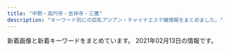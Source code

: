 ```yaml
---
title: "中野・高円寺・吉祥寺・三鷹"
description: "キーワード別にの巨乳アジアン・チャイナエステ嬢情報をまとめました。"
---
```


新着画像と新着キーワードをまとめています。
2021年02月13日の情報です。

<DmmAffiliateIns />
<KeywordTable
  shops={
    [
    {
        "station": "\u4e2d\u91ce\u5742\u4e0a\u99c53\u756a\u53e3",
        "img_links": [
            "http://massage-aroma.red/images/tel.png",
            "http://massage-aroma.red/images/b1.jpg",
            "http://massage-aroma.red/images/cg01.jpg",
            "http://massage-aroma.red/images/rosel.png",
            "http://massage-aroma.red/images/cg06.jpg",
            "http://massage-aroma.red/images/r3.jpg",
            "http://massage-aroma.red/images/roser.png",
            "http://massage-aroma.red/images/b4.jpg",
            "http://massage-aroma.red/images/cg09.jpg",
            "http://massage-aroma.red/images/qrc.png",
            "http://massage-aroma.red/images/kan.jpg",
            "http://massage-aroma.red/images/b3.jpg",
            "http://massage-aroma.red/images/cg08.jpg",
            "http://massage-aroma.red/images/card.jpg",
            "http://massage-aroma.red/images/r1.jpg",
            "http://massage-aroma.red/images/r4.jpg",
            "http://massage-aroma.red/images/b6.jpg",
            "http://massage-aroma.red/images/b2.jpg",
            "http://massage-aroma.red/images/cg02.jpg",
            "http://massage-aroma.red/images/cg03.jpg",
            "http://massage-aroma.red/images/b5.jpg",
            "http://massage-aroma.red/images/r2.jpg"
        ],
        "keywords": {
            "86": 36
        },
        "url": "http://massage-aroma.red/",
        "name": "\u5922\u6c17\u5206"
    },
    {
        "station": "\u4e0a\u77f3\u795e\u4e95\u99c5\u5357\u53e3",
        "keywords": {
            "86": 16,
            "C": 8,
            "D": 30,
            "87": 22
        },
        "url": "http://www.yumenoie.aromanv.com/",
        "name": "\u5922\u306e\u5bb6",
        "img_links": [
            "http://www.yumenoie.aromanv.com/images/m-top-right02.jpg",
            "http://www.yumenoie.aromanv.com/images/m-top02.jpg",
            "http://www.yumenoie.aromanv.com/files/014-02.jpg",
            "http://www.yumenoie.aromanv.com/files/020-02.jpg",
            "http://www.yumenoie.aromanv.com/files/009.jpg",
            "http://www.yumenoie.aromanv.com/files/011-02.jpg",
            "http://www.yumenoie.aromanv.com/images/m-left.jpg",
            "http://www.yumenoie.aromanv.com/files/006-02.jpg",
            "http://www.yumenoie.aromanv.com/files/005-02.jpg",
            "http://www.yumenoie.aromanv.com/files/015-02.jpg",
            "http://www.yumenoie.aromanv.com/files/018-02.jpg",
            "http://www.yumenoie.aromanv.com/files/003-02.jpg",
            "http://www.yumenoie.aromanv.com/files/009-02.jpg",
            "http://www.yumenoie.aromanv.com/files/005.jpg",
            "http://www.yumenoie.aromanv.com/files/019.jpg",
            "http://www.yumenoie.aromanv.com/images/m-top-right04.jpg",
            "http://www.yumenoie.aromanv.com/images/m-yejiao.jpg",
            "http://www.yumenoie.aromanv.com/photo_news/upimg/473076013a2f5de951_0.jpg",
            "http://www.yumenoie.aromanv.com/images/call.png",
            "http://www.yumenoie.aromanv.com/files/001.jpg",
            "http://www.yumenoie.aromanv.com/files/013.jpg",
            "http://www.yumenoie.aromanv.com/files/002-02.jpg",
            "http://www.yumenoie.aromanv.com/files/007.jpg",
            "http://www.yumenoie.aromanv.com/images/m-head.jpg",
            "http://www.yumenoie.aromanv.com/files/012.jpg",
            "http://www.yumenoie.aromanv.com/images/top-left01.jpg",
            "http://www.yumenoie.aromanv.com/files/017.jpg",
            "http://www.yumenoie.aromanv.com/files/004.jpg",
            "http://www.yumenoie.aromanv.com/files/011.jpg",
            "http://www.yumenoie.aromanv.com/photo_news/upimg/402235fb7410b2aa2b_0.jpg",
            "http://www.yumenoie.aromanv.com/files/004-02.jpg",
            "http://www.yumenoie.aromanv.com/files/015.jpg",
            "http://www.yumenoie.aromanv.com/photo_news/upimg/765155fc710510dd3a_0.jpg",
            "http://www.yumenoie.aromanv.com/images/m-top-right01.jpg",
            "http://www.yumenoie.aromanv.com/files/016-02.jpg",
            "http://www.yumenoie.aromanv.com/files/020.jpg",
            "http://www.yumenoie.aromanv.com/files/003.jpg",
            "http://www.yumenoie.aromanv.com/files/018.jpg",
            "http://www.yumenoie.aromanv.com/files/016.jpg",
            "http://www.yumenoie.aromanv.com/files/001-02.jpg",
            "http://www.yumenoie.aromanv.com/files/010-02.jpg",
            "http://www.yumenoie.aromanv.com/files/006.jpg",
            "http://www.yumenoie.aromanv.com/images/m-right.jpg",
            "http://www.yumenoie.aromanv.com/files/012-02.jpg",
            "http://www.yumenoie.aromanv.com/files/002.jpg",
            "http://www.yumenoie.aromanv.com/files/014.jpg",
            "http://www.yumenoie.aromanv.com/files/007-02.jpg",
            "http://www.yumenoie.aromanv.com/files/017-02.jpg",
            "http://www.yumenoie.aromanv.com/files/019-02.jpg",
            "http://www.yumenoie.aromanv.com/files/010.jpg",
            "http://www.yumenoie.aromanv.com/files/013-02.jpg",
            "http://www.yumenoie.aromanv.com/images/m-top-right03.jpg"
        ]
    },
    {
        "name": "\u6843\u306e\u5fc3",
        "keywords": {},
        "url": "http://www.es-koi.link/",
        "station": "JR\u897f\u837b\u7aaa\u99c5\u5357\u53e3",
        "img_links": [
            "http://www.es-koi.link/images/2.jpg",
            "http://www.es-koi.link/images/3.jpg",
            "http://www.es-koi.link/img/mimi1.jpg",
            "http://www.es-koi.link/images/interior_t.jpg",
            "http://www.es-koi.link/images/staff_t.jpg",
            "http://www.es-koi.link/images/5.jpg",
            "http://www.es-koi.link/images/info.jpg",
            "http://www.es-koi.link/images/ais.jpg",
            "http://www.es-koi.link/images/6.jpg",
            "http://www.es-koi.link/img/raki1.jpg",
            "http://www.es-koi.link/images/head.jpg",
            "http://www.es-koi.link/images/int2.jpg",
            "http://www.es-koi.link/images/line.png",
            "http://www.es-koi.link/img/sayuri1.jpg",
            "http://www.es-koi.link/images/sys2.jpg",
            "http://www.es-koi.link/images/7.jpg",
            "http://www.es-koi.link/img/aoi1.jpg",
            "http://www.es-koi.link/img/eri1.jpg",
            "http://www.es-koi.link/images/tel.jpg",
            "http://www.es-koi.link/img/nana1.jpg",
            "http://www.es-koi.link/images/news.jpg",
            "http://www.es-koi.link/images/sys1.jpg",
            "http://www.es-koi.link/images/mobile.jpg",
            "http://www.es-koi.link/images/int1.jpg",
            "http://www.es-koi.link/images/8.jpg"
        ]
    },
    {
        "keywords": {},
        "img_links": [
            "http://www.es-selene.link/staff/yui.jpg",
            "http://www.es-selene.link/images/sys2.png",
            "http://www.es-selene.link/staff/aris.jpg",
            "http://www.es-selene.link/images/ac2.png",
            "http://www.es-selene.link/img/sora1.jpg",
            "http://www.es-selene.link/images/int1.png",
            "http://www.es-selene.link/images/ac1.png",
            "http://www.es-selene.link/staff/ena.jpg",
            "http://www.es-selene.link/img/yui1.jpg",
            "http://www.es-selene.link/sp/img/ena1.jpg",
            "http://www.es-selene.link/img/yuki1.jpg",
            "http://www.es-selene.link/images/news.jpg",
            "http://www.es-selene.link/images/sys1.png",
            "http://www.es-selene.link/sp/images/sys4.jpg",
            "http://www.es-selene.link/sp/images/news_t.jpg",
            "http://www.es-selene.link/sp/images/sisu_t.jpg",
            "http://www.es-selene.link/img/miki1.jpg",
            "http://www.es-selene.link/sp/images/int1.jpg",
            "http://www.es-selene.link/sp/images/tel.jpg",
            "http://www.es-selene.link/sp/images/head.jpg",
            "http://www.es-selene.link/sp/staff/aris.jpg",
            "http://www.es-selene.link/sp/staff/sora.jpg",
            "http://www.es-selene.link/sp/img/yui1.jpg",
            "http://www.es-selene.link/sp/staff/yui.jpg",
            "http://www.es-selene.link/sp/menu/top.jpg",
            "http://www.es-selene.link/sp/images/interior_t.jpg",
            "http://www.es-selene.link/sp/img/yuki1.jpg",
            "http://www.es-selene.link/sp/images/sys2.jpg",
            "http://www.es-selene.link/sp/images/sys5.jpg",
            "http://www.es-selene.link/sp/images/rec1.jpg",
            "http://www.es-selene.link/sp/images/newsb.jpg",
            "http://www.es-selene.link/sp/images/rec2.jpg",
            "http://www.es-selene.link/sp/img/miki1.jpg",
            "http://www.es-selene.link/staff/miki.jpg",
            "http://www.es-selene.link/images/mobile.jpg",
            "http://www.es-selene.link/sp/menu/interior.jpg",
            "http://www.es-selene.link/images/sm.jpg",
            "http://www.es-selene.link/sp/images/sys1.jpg",
            "http://www.es-selene.link/img/aris1.jpg",
            "http://www.es-selene.link/sp/images/int2.jpg",
            "http://www.es-selene.link/sp/images/ameba.jpg",
            "http://www.es-selene.link/sp/images/staff_t.jpg",
            "http://www.es-selene.link/sp/staff/ena.jpg",
            "http://www.es-selene.link/sp/images/pc.jpg",
            "http://www.es-selene.link/sp/images/sys3.jpg",
            "http://www.es-selene.link/sp/images/time.jpg",
            "http://www.es-selene.link/staff/yuki.jpg",
            "http://www.es-selene.link/img/ena1.jpg",
            "http://www.es-selene.link/sp/staff/yuki.jpg",
            "http://www.es-selene.link/sp/img/aris1.jpg",
            "http://www.es-selene.link/sp/menu/staff.jpg",
            "http://www.es-selene.link/images/interior_t.png",
            "http://www.es-selene.link/sp/img/sora1.jpg",
            "http://www.es-selene.link/images/staff_t.png",
            "http://www.es-selene.link/sp/images/top.jpg",
            "http://www.es-selene.link/images/line.png",
            "http://www.es-selene.link/sp/images/ac2.jpg",
            "http://www.es-selene.link/images/head.jpg",
            "http://www.es-selene.link/staff/sora.jpg",
            "http://www.es-selene.link/images/int2.png",
            "http://www.es-selene.link/sp/staff/miki.jpg",
            "http://www.es-selene.link/sp/images/footer.jpg",
            "http://www.es-selene.link/images/koko_200x40.png",
            "http://www.es-selene.link/sp/images/ac1.jpg"
        ],
        "name": "Selene*\u30bb\u30ec\u30fc\u30cd",
        "station": "JR\u6771\u4e2d\u91ce\u99c5\u6771\u53e3",
        "url": "http://www.es-selene.link/"
    },
    {
        "keywords": {},
        "name": "\u306f\u3059\u3053",
        "url": "http://hasuko.work/",
        "station": "JR\u897f\u837b\u7aaa\u99c5\u5357\u53e3",
        "img_links": []
    },
    {
        "keywords": {
            "D": 6,
            "E": 2,
            "C": 9,
            "85": 6,
            "86": 2,
            "84": 2
        },
        "station": "JR\u4e2d\u91ce\u99c5\u5317\u53e3",
        "img_links": [
            "http://fureai-massage.info/img/st28.jpg",
            "http://fureai-massage.info/img/st6.jpg",
            "http://fureai-massage.info/img/st7.jpg",
            "http://fureai-massage.info/img/st2.jpg",
            "http://fureai-massage.info/i/img/acc3.jpg",
            "http://fureai-massage.info/i/img/st28.jpg",
            "http://fureai-massage.info/img/st4.jpg",
            "http://fureai-massage.info/i/img/st6.jpg",
            "http://fureai-massage.info/i/img/r1.jpg",
            "http://fureai-massage.info/i/img/st2.jpg",
            "http://fureai-massage.info/img/acc2.jpg",
            "http://fureai-massage.info/i/img/acc2.jpg",
            "http://fureai-massage.info/i/img/r2.jpg",
            "http://fureai-massage.info/i/img/st7.jpg",
            "http://fureai-massage.info/img/fla.jpg",
            "http://fureai-massage.info/i/img/r4.jpg",
            "http://fureai-massage.info/i/img/st4.jpg",
            "http://fureai-massage.info/img/acc1.jpg",
            "http://fureai-massage.info/i/img/acc4.jpg",
            "http://fureai-massage.info/img/acc4.jpg",
            "http://fureai-massage.info/img/mo.png",
            "http://fureai-massage.info/i/img/acc1.jpg",
            "http://fureai-massage.info/i/img/r3.jpg",
            "http://fureai-massage.info/img/botton.jpg",
            "http://fureai-massage.info/img/acc3.jpg"
        ],
        "name": "\u3075\u308c\u3042\u3044",
        "url": "http://fureai-massage.info/"
    },
    {
        "name": "\u3082\u307f\u30fc\u3086",
        "url": "http://f-rlx.xyz/",
        "img_links": [
            "http://f-rlx.xyz/s/image/nav_cast.png",
            "http://f-rlx.xyz/images/index_02.jpg",
            "http://f-rlx.xyz/images/upload/thumb/2efa8499992b3a9c.jpg",
            "http://f-rlx.xyz/s/images/okubokomachi.jpg",
            "http://f-rlx.xyz/images/index_01.jpg",
            "http://f-rlx.xyz/images/03.jpg",
            "http://f-rlx.xyz/images/index_20.jpg",
            "http://f-rlx.xyz/images/01.jpg",
            "http://f-rlx.xyz/images/upload/thumb/02f5c6f80e764efa.jpg",
            "http://f-rlx.xyz/images/upload/thumb/b40c9bdbc5a67fd9.jpg",
            "http://f-rlx.xyz/images/info.jpg",
            "http://f-rlx.xyz/images/index_23.jpg",
            "http://f-rlx.xyz/images/staff_11.jpg",
            "http://f-rlx.xyz/images/index_10.jpg",
            "http://f-rlx.xyz/images/index_17.jpg",
            "http://f-rlx.xyz/images/index_04.jpg",
            "http://f-rlx.xyz/s/images/slider/3.jpg",
            "http://f-rlx.xyz/s/image/nav_topics.png",
            "http://f-rlx.xyz/s/images/slider/prev.png",
            "http://f-rlx.xyz/images/index_15.jpg",
            "http://f-rlx.xyz/images/upload/thumb/f4775f16c6fc9aa2.jpg",
            "http://f-rlx.xyz/images/index_03.jpg",
            "http://f-rlx.xyz/images/upload/thumb/939a60785cc7a167.jpg",
            "http://f-rlx.xyz/images/02.jpg",
            "http://f-rlx.xyz/images/index_24.jpg",
            "http://f-rlx.xyz/images/index_12.jpg",
            "http://f-rlx.xyz/images/index_09.jpg",
            "http://f-rlx.xyz/s/images/service_03.png",
            "http://f-rlx.xyz/s/uploads/06.jpg",
            "http://f-rlx.xyz/images/index_13.jpg",
            "http://f-rlx.xyz/images/upload/thumb/90170edff42fc458.jpg",
            "http://f-rlx.xyz/images/upload/thumb/b5b618087f90a9f8.jpg",
            "http://f-rlx.xyz/images/index_19.jpg",
            "http://f-rlx.xyz/s/images/t3.jpg",
            "http://f-rlx.xyz/s/images/service_01.png",
            "http://f-rlx.xyz/s/image/nav_top.png",
            "http://f-rlx.xyz/images/index_08.jpg",
            "http://f-rlx.xyz/images/info_11.jpg",
            "http://f-rlx.xyz/images/upload/thumb/740e5dec2ca54806.jpg",
            "http://f-rlx.xyz/s/image/nav_sys.png",
            "http://f-rlx.xyz/s/images/top_2.jpg",
            "http://f-rlx.xyz/s/images/t2.jpg",
            "http://f-rlx.xyz/girl/03.jpg",
            "http://f-rlx.xyz/images/upload/thumb/12c7dee67ce9a3ec.jpg",
            "http://f-rlx.xyz/s/images/t1.jpg",
            "http://f-rlx.xyz/images/index_07.jpg",
            "http://f-rlx.xyz/images/rec.jpg",
            "http://f-rlx.xyz/s/images/pc.png",
            "http://f-rlx.xyz/images/index_05.jpg",
            "http://f-rlx.xyz/s/uploads/08.jpg",
            "http://f-rlx.xyz/girl/02.jpg",
            "http://f-rlx.xyz/girl/06.jpg",
            "http://f-rlx.xyz/s/images/slider/next.png",
            "http://f-rlx.xyz/s/uploads/02.jpg",
            "http://f-rlx.xyz/images/upload/thumb/ca7495be19fbf15b.jpg",
            "http://f-rlx.xyz/images/upload/thumb/87360a30af268254.jpg",
            "http://f-rlx.xyz/s/images/t4.jpg",
            "http://f-rlx.xyz/images/upload/thumb/612c61f669752eb1.jpg",
            "http://f-rlx.xyz/s/images/tel.png",
            "http://f-rlx.xyz/images/index_21.jpg",
            "http://f-rlx.xyz/images/index_28.jpg",
            "http://f-rlx.xyz/images/index_27.jpg",
            "http://f-rlx.xyz/images/index_06.jpg",
            "http://f-rlx.xyz/images/upload/thumb/ce903c0949e659f6.jpg",
            "http://f-rlx.xyz/images/index_26.jpg",
            "http://f-rlx.xyz/girl/04.jpg",
            "http://f-rlx.xyz/s/images/slider/1.jpg",
            "http://f-rlx.xyz/images/rec_11.jpg",
            "http://f-rlx.xyz/s/images/iphone.png",
            "http://f-rlx.xyz/images/index_29.jpg",
            "http://f-rlx.xyz/images/upload/thumb/0365bf78f9f1e225.jpg",
            "http://f-rlx.xyz/s/image/nav_hotel.png",
            "http://f-rlx.xyz/s/image/nav_manga.png",
            "http://f-rlx.xyz/images/index_16.jpg",
            "http://f-rlx.xyz/s/images/kanban.jpg"
        ],
        "station": "JR\u9ad8\u5186\u5bfa\u99c5\u5357\u53e3",
        "keywords": {
            "87": 5,
            "86": 5,
            "D": 5,
            "C": 5
        }
    },
    {
        "station": "\u6771\u9ad8\u5186\u5bfa\u99c5",
        "keywords": {
            "D": 12,
            "87": 8,
            "86": 8,
            "85": 8,
            "C": 12
        },
        "url": "http://www.relaxation-hana.xyz/",
        "name": "\u30ea\u30e9\u30af\u30bc\u30fc\u30b7\u30e7\u30f3\u83ef",
        "img_links": [
            "http://www.relaxation-hana.xyz/files/006-02.jpg",
            "http://www.relaxation-hana.xyz/images/mainImg_sub.jpg",
            "http://www.relaxation-hana.xyz/files/005.jpg",
            "http://www.relaxation-hana.xyz/files/005-02.jpg",
            "http://www.relaxation-hana.xyz/images/icon_info.png",
            "http://www.relaxation-hana.xyz/files/008.jpg",
            "http://www.relaxation-hana.xyz/files/006-03.jpg",
            "http://www.relaxation-hana.xyz/images/index_sm.png",
            "http://www.relaxation-hana.xyz/files/007.jpg",
            "http://www.relaxation-hana.xyz/files/001.jpg",
            "http://www.relaxation-hana.xyz/files/001-02.jpg",
            "http://www.relaxation-hana.xyz/files/006.jpg",
            "http://www.relaxation-hana.xyz/files/008-02.jpg",
            "http://www.relaxation-hana.xyz/files/005-03.jpg",
            "http://www.relaxation-hana.xyz/files/008-03.jpg",
            "http://www.relaxation-hana.xyz/images/icon_top.png",
            "http://www.relaxation-hana.xyz/images/icon_staff.png",
            "http://www.relaxation-hana.xyz/images/btn2.png",
            "http://www.relaxation-hana.xyz/files/007-02.jpg",
            "http://www.relaxation-hana.xyz/files/004.jpg",
            "http://www.relaxation-hana.xyz/files/004-03.jpg",
            "http://www.relaxation-hana.xyz/files/007-03.jpg",
            "http://www.relaxation-hana.xyz/files/001-03.jpg",
            "http://www.relaxation-hana.xyz/images/icon_tel.png",
            "http://www.relaxation-hana.xyz/files/004-02.jpg"
        ]
    },
    {
        "station": "\u6b66\u8535\u95a2\u99c5\u5317\u53e3",
        "name": "\u30e9\u30d6\u30ea\u30cf\u30fc\u30c8",
        "url": "http://lovelyheart.iest.jp/",
        "img_links": [
            "http://lovelyheart.iest.jp/images/home/index_14.png",
            "http://lovelyheart.iest.jp/images/top/top_02.jpg",
            "http://lovelyheart.iest.jp/images/staff/staff_07d.jpg",
            "http://lovelyheart.iest.jp/images/staff/staff_01.png",
            "http://lovelyheart.iest.jp/images/staff/staff_03.png",
            "http://lovelyheart.iest.jp/images/top_02.png",
            "http://lovelyheart.iest.jp/images/home/index_06.png",
            "http://lovelyheart.iest.jp/images/home/campaign_01.jpg",
            "http://lovelyheart.iest.jp/images/home/index_f.png",
            "http://lovelyheart.iest.jp/images/top/top_04.jpg",
            "http://lovelyheart.iest.jp/images/home/campaign_02.jpg",
            "http://lovelyheart.iest.jp/images/staff/staff_05d.jpg",
            "http://lovelyheart.iest.jp/images/top_flash_01.jpg",
            "http://lovelyheart.iest.jp/images/staff/staff_02d.jpg",
            "http://lovelyheart.iest.jp/images/top_01.png",
            "http://lovelyheart.iest.jp/images/home/index_01.png",
            "http://lovelyheart.iest.jp/images/home/index_tel.png",
            "http://lovelyheart.iest.jp/images/page_top.png",
            "http://lovelyheart.iest.jp/images/home/index_11.png",
            "http://lovelyheart.iest.jp/images/home/index_19.png",
            "http://lovelyheart.iest.jp/images/top_flash_02.jpg",
            "http://lovelyheart.iest.jp/images/top/top_01.jpg",
            "http://lovelyheart.iest.jp/images/top/top_05.jpg",
            "http://lovelyheart.iest.jp/images/top/top_06.jpg",
            "http://lovelyheart.iest.jp/images/home/index_a.png",
            "http://lovelyheart.iest.jp/images/home/index_17.png",
            "http://lovelyheart.iest.jp/images/home/index_13.png",
            "http://lovelyheart.iest.jp/images/home/index_09.png",
            "http://lovelyheart.iest.jp/images/home/index_10.png",
            "http://lovelyheart.iest.jp/images/staff/staff_04d.jpg",
            "http://lovelyheart.iest.jp/images/home/index_g.png",
            "http://lovelyheart.iest.jp/images/staff/staff_01d.jpg",
            "http://lovelyheart.iest.jp/images/home/index_12.png",
            "http://lovelyheart.iest.jp/images/home/index_15.png",
            "http://lovelyheart.iest.jp/images/home/index_07.png",
            "http://lovelyheart.iest.jp/images/top/top_03.jpg",
            "http://lovelyheart.iest.jp/images/home/top.jpg",
            "http://lovelyheart.iest.jp/images/staff/staff_03d.jpg",
            "http://lovelyheart.iest.jp/images/headerParts01.png",
            "http://lovelyheart.iest.jp/images/home/index_05.png",
            "http://lovelyheart.iest.jp/images/staff/staff_08d.jpg",
            "http://lovelyheart.iest.jp/images/top_04.png",
            "http://lovelyheart.iest.jp/images/top/top_08.png",
            "http://lovelyheart.iest.jp/images/home/index_d.png"
        ],
        "keywords": {
            "C": 1,
            "85": 3,
            "E": 1,
            "86": 1,
            "84": 1,
            "D": 4,
            "88": 1
        }
    },
    {
        "station": "JR\u5409\u7965\u5bfa\u99c5\u5317\u53e3",
        "name": "Flower",
        "url": "http://flower.este.work/",
        "img_links": [
            "http://flower.este.work/road03.jpg",
            "http://flower.este.work/2/uploadimg/1605325806.jpg",
            "http://flower.este.work/road04.jpg",
            "http://flower.este.work/tel-c3a2f172a4364233cf4953ba8413cf3ce106683e214ac163f0bcec0a8d4147e4.png",
            "http://flower.este.work/2/uploadimg/1605327663.jpg",
            "http://flower.este.work/2/uploadimg/1582955908.jpg",
            "http://flower.este.work/2/uploadimg/1605325559.jpg",
            "http://flower.este.work/2/uploadimg/1594008592.jpg",
            "http://flower.este.work/2/uploadimg/1588680350.jpg",
            "http://flower.este.work/2/uploadimg/1582956017.jpg",
            "http://flower.este.work/2/uploadimg/1605325605.jpg",
            "http://flower.este.work/road01.jpg",
            "http://flower.este.work/road02.jpg",
            "http://flower.este.work/2/uploadimg/1582956078.jpg",
            "http://flower.este.work/clock-5cc2bd5bcb7451b383ea47c700e43ebef3d82c1ed848c3d687cdd456fbe5589c.png"
        ],
        "keywords": {
            "D": 22,
            "84": 22,
            "83": 10,
            "C": 10,
            "E": 44,
            "90": 22,
            "88": 22
        }
    },
    {
        "station": "JR\u837b\u7aaa\u99c5\u897f\u53e3",
        "keywords": {},
        "name": "\u53f0\u6e7eSpa",
        "img_links": [
            "http://esthe-taiwanspa.com/img/rei02.jpg",
            "http://esthe-taiwanspa.com/img/emi001.jpg",
            "http://esthe-taiwanspa.com/img/mask02.jpg",
            "http://esthe-taiwanspa.com/img/pagetop.png",
            "http://esthe-taiwanspa.com/img/nana2.jpg",
            "http://esthe-taiwanspa.com/img/reina3.jpg",
            "http://esthe-taiwanspa.com/img/corona-4.jpg",
            "http://esthe-taiwanspa.com/img/ami.jpg",
            "http://esthe-taiwanspa.com/img/honoka02.jpg",
            "http://esthe-taiwanspa.com/img/sara2.jpg",
            "http://esthe-taiwanspa.com/img/corona-2.jpg",
            "http://esthe-taiwanspa.com/img/head_img.png",
            "http://esthe-taiwanspa.com/img/yuki.jpg",
            "http://esthe-taiwanspa.com/img/mask05.jpg",
            "http://esthe-taiwanspa.com/img/corona-3.jpg",
            "http://esthe-taiwanspa.com/img/corona-5.jpg",
            "http://esthe-taiwanspa.com/img/anna.png",
            "http://esthe-taiwanspa.com/img/mask03.jpg",
            "http://esthe-taiwanspa.com/img/mask04.jpg",
            "http://esthe-taiwanspa.com/img/topbg02.jpg",
            "http://esthe-taiwanspa.com/img/miki.jpg",
            "http://esthe-taiwanspa.com/img/tel_img.png",
            "http://esthe-taiwanspa.com/img/mask01.jpg",
            "http://esthe-taiwanspa.com/img/sara002.jpg",
            "http://esthe-taiwanspa.com/img/mami.jpg",
            "http://esthe-taiwanspa.com/img/photo_01.jpg"
        ],
        "url": "http://esthe-taiwanspa.com/"
    },
    {
        "station": "JR\u4e2d\u91ce\u99c5\u5357\u53e3",
        "name": "Angelica\u30fb\u30a2\u30f3\u30b8\u30a7\u30ea\u30ab",
        "keywords": {},
        "url": "http://heal-rlx.com/",
        "img_links": [
            "http://heal-rlx.com/images/gallery/gallery02.jpg",
            "http://heal-rlx.com/scdl/staff/10102.jpg",
            "http://heal-rlx.com/scdl/staff/10101.jpg",
            "http://heal-rlx.com/scdl/staff/10131.jpg",
            "http://heal-rlx.com/scdl/staff/10041.jpg",
            "http://heal-rlx.com/images/access/road3.jpg",
            "http://heal-rlx.com/images/campaign2.jpg",
            "http://heal-rlx.com/scdl/staff/10111.jpg",
            "http://heal-rlx.com/scdl/staff/10121.jpg",
            "http://heal-rlx.com/scdl/staff/10071.jpg",
            "http://heal-rlx.com/scdl/staff/10021.jpg",
            "http://heal-rlx.com/scdl/staff/10011.jpg",
            "http://heal-rlx.com/images/access/kanban.jpg",
            "http://heal-rlx.com/scdl/staff/10122.jpg",
            "http://heal-rlx.com/images/campaign1.jpg",
            "http://heal-rlx.com/images/access/road2.jpg",
            "http://heal-rlx.com/images/access/road4.jpg",
            "http://heal-rlx.com/images/rec.jpg",
            "http://heal-rlx.com/images/gallery/gallery03.jpg",
            "http://heal-rlx.com/scdl/staff/10051.jpg",
            "http://heal-rlx.com/images/gallery/gallery01.jpg",
            "http://heal-rlx.com/images/sptod.png",
            "http://heal-rlx.com/images/sptel.png",
            "http://heal-rlx.com/images/access/roaddm.png",
            "http://heal-rlx.com/images/access/road1.jpg",
            "http://heal-rlx.com/scdl/staff/10031.jpg"
        ]
    },
    {
        "name": "TIAMO \u30c6\u30a3\u30a2\u30e2",
        "img_links": [
            "http://tiamo.est.cm/images/room1.jpg",
            "http://tiamo.est.cm/photos/sites/16/2019/11/2019111618115535.jpg",
            "http://tiamo.est.cm/photos/sites/16/2019/10/2019100609583456.jpg",
            "http://tiamo.est.cm/photos/sites/16/2019/03/2019030204165241.jpg",
            "http://tiamo.est.cm/photos/sites/16/2019/07/201907180751140.jpg",
            "http://tiamo.est.cm/photos/sites/16/2020/07/2020073117235621.jpg",
            "http://tiamo.est.cm/photos/sites/16/2019/06/2019060106550475.jpg",
            "http://tiamo.est.cm/photos/sites/16/2019/02/201902150655387.jpg",
            "http://tiamo.est.cm/photos/sites/16/2018/12/2018121406553576.jpg",
            "http://tiamo.est.cm/photos/sites/16/2020/03/2020032117100085.jpg",
            "http://tiamo.est.cm/photos/sites/16/2019/07/2019071807501169.jpg",
            "http://tiamo.est.cm/images/s3.jpg",
            "http://tiamo.est.cm/photos/sites/16/2019/10/2019103105053059.jpg",
            "http://tiamo.est.cm/photos/sites/16/2020/01/2020012811063067.jpg",
            "http://tiamo.est.cm/photos/sites/16/2020/09/2020091415400096.jpg",
            "http://tiamo.est.cm/photos/sites/16/2019/06/2019060106550595.jpg",
            "http://tiamo.est.cm/photos/sites/16/2020/12/2020121115410880.jpg",
            "http://tiamo.est.cm/photos/sites/16/2021/01/2021010814004971.jpg",
            "http://tiamo.est.cm/photos/sites/16/2020/01/2020010214484750.jpg",
            "http://tiamo.est.cm/photos/sites/16/2019/10/2019100609583559.jpg",
            "http://tiamo.est.cm/photos/sites/16/2019/10/201910170236597.jpg",
            "http://tiamo.est.cm/photos/sites/16/2019/05/201905150606545.jpg",
            "http://tiamo.est.cm/photos/sites/16/2020/04/2020040719075052.jpg",
            "http://tiamo.est.cm/photos/sites/16/2020/07/2020073117234868.jpg",
            "http://tiamo.est.cm/photos/sites/16/2019/05/2019052205515177.jpg",
            "http://tiamo.est.cm/photos/sites/16/2021/01/2021010814011480.jpg",
            "http://tiamo.est.cm/photos/sites/16/2020/01/2020010214484798.jpg",
            "http://tiamo.est.cm/photos/sites/16/2020/12/2020121510401075.jpg",
            "http://tiamo.est.cm/photos/sites/16/2019/02/2019022504461224.jpg",
            "http://tiamo.est.cm/photos/sites/16/2019/07/2019071807511940.jpg",
            "http://tiamo.est.cm/photos/sites/16/2019/04/2019042409430492.jpg",
            "http://tiamo.est.cm/photos/sites/16/2020/12/2020121115410954.jpg",
            "http://tiamo.est.cm/photos/sites/16/2019/06/2019061308384319.jpg",
            "http://tiamo.est.cm/photos/sites/16/2019/01/2019010701210525.jpg",
            "http://tiamo.est.cm/photos/sites/16/2018/12/2018122309504119.jpg",
            "http://tiamo.est.cm/photos/sites/16/2020/01/2020013116443838.jpg",
            "http://tiamo.est.cm/photos/sites/16/2020/09/2020090310264131.jpg",
            "http://tiamo.est.cm/photos/sites/16/2019/05/2019051805223561.jpg",
            "http://tiamo.est.cm/images/room2.jpg",
            "http://tiamo.est.cm/photos/sites/16/2020/12/202012151040125.jpg",
            "http://tiamo.est.cm/photos/sites/16/2019/02/201902040136128.jpg",
            "http://tiamo.est.cm/photos/sites/16/2020/01/2020011214394469.jpg",
            "http://tiamo.est.cm/photos/sites/16/2019/02/2019022103515090.jpg",
            "http://tiamo.est.cm/photos/sites/16/2019/09/2019092706034341.jpg",
            "http://tiamo.est.cm/photos/sites/16/2019/04/2019042312131627.jpg",
            "http://tiamo.est.cm/photos/sites/16/2019/11/2019112916425386.jpg",
            "http://tiamo.est.cm/images/s_staff.png",
            "http://tiamo.est.cm/photos/sites/16/2019/04/2019040203470171.jpg",
            "http://tiamo.est.cm/photos/sites/16/2021/02/2021020518171894.jpg",
            "http://tiamo.est.cm/photos/sites/16/2019/04/2019041407533520.jpg",
            "http://tiamo.est.cm/photos/sites/16/2019/11/2019111618114937.jpg",
            "http://tiamo.est.cm/photos/sites/16/2019/01/2019013109493388.jpg",
            "http://tiamo.est.cm/photos/sites/16/2019/10/2019101702370536.jpg",
            "http://tiamo.est.cm/photos/sites/16/2019/09/2019091305155490.jpg",
            "http://tiamo.est.cm/photos/sites/16/2020/08/2020080919330287.jpg",
            "http://tiamo.est.cm/photos/sites/16/2019/02/2019022705551633.jpg",
            "http://tiamo.est.cm/photos/sites/16/2020/01/202001021448489.jpg",
            "http://tiamo.est.cm/photos/sites/16/2020/01/2020010414482193.jpg",
            "http://tiamo.est.cm/photos/sites/16/2020/04/2020040719074948.jpg",
            "http://tiamo.est.cm/photos/sites/16/2020/08/2020080919331991.jpg",
            "http://tiamo.est.cm/photos/sites/16/2019/07/2019070304563152.jpg",
            "http://tiamo.est.cm/photos/sites/16/2020/12/2020121115410975.jpg",
            "http://tiamo.est.cm/photos/sites/16/2019/09/2019091305161637.jpg",
            "http://tiamo.est.cm/photos/sites/16/2021/02/2021020518171776.jpg",
            "http://tiamo.est.cm/photos/sites/16/2019/01/2019011704003027.jpg",
            "http://tiamo.est.cm/photos/sites/16/2019/01/2019013010164217.jpg",
            "http://tiamo.est.cm/photos/sites/16/2018/12/2018122309504169.jpg",
            "http://tiamo.est.cm/images/room3.jpg",
            "http://tiamo.est.cm/photos/sites/16/2020/02/2020020810372852.jpg",
            "http://tiamo.est.cm/photos/sites/16/2019/01/2019011704002432.jpg",
            "http://tiamo.est.cm/photos/sites/16/2019/01/201901301016379.jpg",
            "http://tiamo.est.cm/photos/sites/16/2019/11/201911211439573.jpg",
            "http://tiamo.est.cm/photos/sites/16/2019/06/2019060309274151.jpg",
            "http://tiamo.est.cm/photos/sites/16/2020/12/2020121115411084.jpg",
            "http://tiamo.est.cm/photos/sites/16/2020/01/202001121439451.jpg",
            "http://tiamo.est.cm/photos/sites/16/2019/02/2019021004291054.jpg",
            "http://tiamo.est.cm/photos/sites/16/2019/07/2019070304563516.jpg",
            "http://tiamo.est.cm/photos/sites/16/2020/03/2020032117100643.jpg",
            "http://tiamo.est.cm/photos/sites/16/2020/01/2020010414482161.jpg",
            "http://tiamo.est.cm/photos/sites/16/2019/07/2019071807500551.jpg",
            "http://tiamo.est.cm/photos/sites/16/2020/07/202007311723412.jpg",
            "http://tiamo.est.cm/photos/sites/16/2019/03/2019032302514530.jpg",
            "http://tiamo.est.cm/photos/sites/16/2020/10/2020100215541310.jpg",
            "http://tiamo.est.cm/photos/sites/16/2019/05/2019051506070075.jpg",
            "http://tiamo.est.cm/photos/sites/16/2020/12/2020120816534353.jpg",
            "http://tiamo.est.cm/photos/sites/16/2020/10/2020100411202830.jpg",
            "http://tiamo.est.cm/photos/sites/16/2019/03/2019032302515060.jpg",
            "http://tiamo.est.cm/photos/sites/16/2019/04/2019041207560431.jpg",
            "http://tiamo.est.cm/photos/sites/16/2020/07/2020073117240183.jpg",
            "http://tiamo.est.cm/photos/sites/16/2019/11/201911211440009.jpg",
            "http://tiamo.est.cm/images/s_news.jpg",
            "http://tiamo.est.cm/photos/sites/16/2019/04/201904210439188.jpg",
            "http://tiamo.est.cm/photos/sites/16/2019/12/2019122413254035.jpg",
            "http://tiamo.est.cm/photos/sites/16/2019/10/2019102808592746.jpg",
            "http://tiamo.est.cm/photos/sites/16/2020/10/2020102816394236.jpg",
            "http://tiamo.est.cm/photos/sites/16/2020/10/2020102612574811.jpg",
            "http://tiamo.est.cm/photos/sites/16/2021/01/2021010814005755.jpg",
            "http://tiamo.est.cm/photos/sites/16/2021/02/2021021010381282.jpg",
            "http://tiamo.est.cm/photos/sites/16/2019/10/2019101009361790.jpg",
            "http://tiamo.est.cm/photos/sites/16/2020/09/2020090119164058.jpg",
            "http://tiamo.est.cm/photos/sites/16/2021/01/202101201031192.jpg",
            "http://tiamo.est.cm/photos/sites/16/2020/02/2020022318144780.jpg",
            "http://tiamo.est.cm/photos/sites/16/2019/11/201911110221151.jpg",
            "http://tiamo.est.cm/photos/sites/16/2020/12/2020122816370660.jpg",
            "http://tiamo.est.cm/photos/sites/16/2020/08/2020081718281333.jpg",
            "http://tiamo.est.cm/photos/sites/16/2019/10/2019103105052685.jpg",
            "http://tiamo.est.cm/photos/sites/16/2019/03/2019032704483312.jpg",
            "http://tiamo.est.cm/photos/sites/16/2019/07/201907030456388.jpg",
            "http://tiamo.est.cm/photos/sites/16/2020/02/2020021316181264.jpg",
            "http://tiamo.est.cm/images/s_link.png",
            "http://tiamo.est.cm/photos/sites/16/2019/03/2019030204165278.jpg",
            "http://tiamo.est.cm/photos/sites/16/2018/12/2018121406553544.jpg",
            "http://tiamo.est.cm/photos/sites/16/2019/11/2019112916424434.jpg",
            "http://tiamo.est.cm/photos/sites/16/2020/12/2020121511400588.jpg",
            "http://tiamo.est.cm/photos/sites/16/2019/06/2019060309273668.jpg",
            "http://tiamo.est.cm/photos/sites/16/2020/12/2020122816370780.jpg",
            "http://tiamo.est.cm/photos/sites/16/2019/05/2019050406012387.jpg",
            "http://tiamo.est.cm/photos/sites/16/2019/05/2019051805223542.jpg",
            "http://tiamo.est.cm/images/mobile.jpg",
            "http://tiamo.est.cm/photos/sites/16/2019/06/2019060309273039.jpg",
            "http://tiamo.est.cm/photos/sites/16/2020/07/2020073117233448.jpg",
            "http://tiamo.est.cm/images/tel.jpg",
            "http://tiamo.est.cm/images/info2.jpg",
            "http://tiamo.est.cm/photos/sites/16/2019/10/2019100509040927.jpg",
            "http://tiamo.est.cm/photos/sites/16/2020/10/2020101916060069.jpg",
            "http://tiamo.est.cm/photos/sites/16/2020/09/2020090119163997.jpg",
            "http://tiamo.est.cm/photos/sites/16/2019/11/2019111102212226.jpg",
            "http://tiamo.est.cm/photos/sites/16/2020/04/2020040719074887.jpg",
            "http://tiamo.est.cm/photos/sites/16/2019/12/2019122413254665.jpg",
            "http://tiamo.est.cm/photos/sites/16/2019/12/2019121213010461.jpg",
            "http://tiamo.est.cm/photos/sites/16/2020/08/2020080919325627.jpg",
            "http://tiamo.est.cm/photos/sites/16/2019/05/2019051506070732.jpg",
            "http://tiamo.est.cm/photos/sites/16/2019/10/2019100609583491.jpg",
            "http://tiamo.est.cm/photos/sites/16/2019/05/2019050806313810.jpg",
            "http://tiamo.est.cm/photos/sites/16/2019/09/2019092706034376.jpg",
            "http://tiamo.est.cm/photos/sites/16/2019/06/2019061308374125.jpg",
            "http://tiamo.est.cm/photos/sites/16/2019/06/2019061308373522.jpg",
            "http://tiamo.est.cm/photos/sites/16/2019/10/201910280859215.jpg",
            "http://tiamo.est.cm/images/room4.jpg",
            "http://tiamo.est.cm/photos/sites/16/2018/12/2018121406553545.jpg",
            "http://tiamo.est.cm/photos/sites/16/2019/02/2019022103514986.jpg",
            "http://tiamo.est.cm/photos/sites/16/2021/01/2021010814010579.jpg",
            "http://tiamo.est.cm/photos/sites/16/2020/09/2020090113560014.jpg",
            "http://tiamo.est.cm/photos/sites/16/2020/02/2020021316180785.jpg",
            "http://tiamo.est.cm/photos/sites/16/2019/05/2019050709004996.jpg",
            "http://tiamo.est.cm/photos/sites/16/2020/12/2020121511394593.jpg",
            "http://tiamo.est.cm/photos/sites/16/2019/04/2019040203465428.jpg",
            "http://tiamo.est.cm/photos/sites/16/2019/01/201901070121054.jpg",
            "http://tiamo.est.cm/photos/sites/16/2020/02/2020022318144854.jpg",
            "http://tiamo.est.cm/photos/sites/16/2020/01/2020013116444579.jpg",
            "http://tiamo.est.cm/photos/sites/16/2019/02/201902250446067.jpg",
            "http://tiamo.est.cm/images/info.jpg",
            "http://tiamo.est.cm/photos/sites/16/2019/10/2019100609583438.jpg"
        ],
        "keywords": {
            "84": 20,
            "83": 20,
            "88": 150,
            "87": 220,
            "89": 50,
            "86": 190,
            "E": 444,
            "C": 40,
            "F": 10,
            "D": 224,
            "85": 60
        },
        "station": "JR\u837b\u7aaa\u99c5\u5357\u53e3",
        "url": "http://tiamo.est.cm/"
    },
    {
        "station": "\u65b0\u9ad8\u5186\u5bfa\u99c52\u756a\u51fa\u53e3",
        "url": "https://seitai.tokyo/",
        "keywords": {},
        "name": "\u6e05\u6574\u4f53",
        "img_links": []
    },
    {
        "keywords": {},
        "station": "JR\u963f\u4f50\u30f6\u8c37\u99c5\u5357\u53e3",
        "name": "Aroma Flower\uff5e\u30a2\u30ed\u30de\u30d5\u30e9\u30ef\u30fc\uff5e",
        "url": "https://aro-flower.com/",
        "img_links": []
    },
    {
        "img_links": [
            "http://relax-esthe.blue/images/cg2.jpg",
            "http://relax-esthe.blue/images/cg4.jpg",
            "http://relax-esthe.blue/images/cg1.jpg",
            "http://relax-esthe.blue/images/bnr200.jpg",
            "http://relax-esthe.blue/images/s2.jpg",
            "http://relax-esthe.blue/images/s5.jpg",
            "http://relax-esthe.blue/images/mobile.jpg",
            "http://relax-esthe.blue/images/s1.jpg",
            "http://relax-esthe.blue/images/s3.jpg",
            "http://relax-esthe.blue/images/cg3.jpg"
        ],
        "station": "\u4e95\u837b\u99c5\u5357\u53e3",
        "url": "http://relax-esthe.blue/",
        "keywords": {},
        "name": "Cherry-\u30c1\u30a7\u30ea\u30fc-"
    },
    {
        "station": "\u91ce\u65b9\u99c5\u5357\u53e3",
        "url": "https://su-rinpa.tokyo/",
        "img_links": [],
        "name": "\u6c34\u6676\u5bae-\u3059\u3044\u3057\u3087\u3046\u304d\u3085\u3046-",
        "keywords": {}
    },
    {
        "keywords": {
            "87": 11,
            "90": 1,
            "E": 1,
            "C": 4,
            "D": 12,
            "86": 2,
            "85": 1,
            "88": 2
        },
        "name": "Tiramisu-\u30c6\u30a3\u30e9\u30df\u30b9-",
        "img_links": [
            "http://tiramisu-o.com/uploads/4e0b8c43eddabd91acede0412c242113.jpg",
            "http://tiramisu-o.com/images/photo_11.jpg",
            "http://tiramisu-o.com/images/index_07.jpg",
            "http://tiramisu-o.com/images/girls_13.jpg",
            "http://tiramisu-o.com/uploads/5884fb095e084ab1c3fb3c13535db9d6.jpg",
            "http://tiramisu-o.com/uploads/ad5b83ad32836796dd7749edbda88c42.jpg",
            "http://tiramisu-o.com/images/girls_11.jpg",
            "http://tiramisu-o.com/images/index_09.jpg",
            "http://tiramisu-o.com/uploads/0576a8bf93edc11647c2e4e17ae1a0e1.jpg",
            "http://tiramisu-o.com/uploads/74cae8e5ad5ff370a7835faa49a59ed0.jpg",
            "http://tiramisu-o.com/images/index_15.jpg",
            "http://tiramisu-o.com/uploads/01928d7157707ed584ed91afaee09aa7.jpg",
            "http://tiramisu-o.com/images/index_01.jpg",
            "http://tiramisu-o.com/images/index_22.jpg",
            "http://tiramisu-o.com/images/index_08.jpg",
            "http://tiramisu-o.com/images/index_10.jpg",
            "http://tiramisu-o.com/images/index_17.jpg",
            "http://tiramisu-o.com/uploads/24dc578533fbd40c88dba3454a90df13.jpg",
            "http://tiramisu-o.com/uploads/702c1288dd9843aabfbb06d182fec4f4.jpg",
            "http://tiramisu-o.com/images/index_05.jpg",
            "http://tiramisu-o.com/uploads/c16088aeb419267011cf1f6cb5153cea.jpg",
            "http://tiramisu-o.com/uploads/7ad70e845e154bf3fac932727fb23777.jpg",
            "http://tiramisu-o.com/images/index_04.jpg",
            "http://tiramisu-o.com/uploads/ece2636e552ccdbaf2cac9f9eee51c28.jpg",
            "http://tiramisu-o.com/images/index_23.jpg",
            "http://tiramisu-o.com/images/index_06.jpg",
            "http://tiramisu-o.com/uploads/8db399091a85c075e1f0d0901aa7d948.jpg",
            "http://tiramisu-o.com/images/index_20.jpg",
            "http://tiramisu-o.com/uploads/1a05c443783e211268f5fd91fee961e6.jpg",
            "http://tiramisu-o.com/uploads/a127317ec4f5d0dc2281168df4090856.jpg",
            "http://tiramisu-o.com/images/index_12.jpg",
            "http://tiramisu-o.com/images/photo_12.jpg",
            "http://tiramisu-o.com/images/link_11.jpg",
            "http://tiramisu-o.com/uploads/a7263623a76fce9fd9e74e3c5231dde6.jpg",
            "http://tiramisu-o.com/images/index_03.jpg",
            "http://tiramisu-o.com/uploads/5978b51ecca66ca81d431bcaad128c75.jpg",
            "http://tiramisu-o.com/uploads/0f11fd28e7ec7bc3475d7e4d04d97321.jpg",
            "http://tiramisu-o.com/uploads/7c58aaecf422209a030b99bb8792a1cf.jpg",
            "http://tiramisu-o.com/images/index_13.jpg",
            "http://tiramisu-o.com/images/index_02.jpg",
            "http://tiramisu-o.com/uploads/748d799dda38b94591609302af071dd7.jpg",
            "http://tiramisu-o.com/images/index_16.jpg",
            "http://tiramisu-o.com/images/index_24.jpg",
            "http://tiramisu-o.com/images/index_19.jpg",
            "http://tiramisu-o.com/my_work/images/pic1.png",
            "http://tiramisu-o.com/uploads/6f76cd9eaff23d5d6398e9d606a901d1.jpg",
            "http://tiramisu-o.com/images/index_18.jpg"
        ],
        "url": "http://tiramisu-o.com/",
        "station": "JR\u837b\u7aaa\u99c5\u897f\u53e3"
    },
    {
        "url": "http://aroma-relax.blue/",
        "img_links": [
            "http://aroma-relax.blue/images/staff_images/cg02.jpg",
            "http://aroma-relax.blue/images/r2.jpg",
            "http://aroma-relax.blue/images/an_4_01.jpg",
            "http://aroma-relax.blue/images/slider/slide2.png",
            "http://aroma-relax.blue/images/slider/slide2s.png",
            "http://aroma-relax.blue/images/r1.jpg",
            "http://aroma-relax.blue/images/staff_images/cg07.jpg",
            "http://aroma-relax.blue/images/r6.jpg",
            "http://aroma-relax.blue/images/qr.jpg",
            "http://aroma-relax.blue/images/r5.jpg",
            "http://aroma-relax.blue/images/an_5_01.jpg",
            "http://aroma-relax.blue/images/line.jpg",
            "http://aroma-relax.blue/images/an_5_02.jpg",
            "http://aroma-relax.blue/images/slider/slide3s.png",
            "http://aroma-relax.blue/images/an_3_01.jpg",
            "http://aroma-relax.blue/images/an_4_02.jpg",
            "http://aroma-relax.blue/images/slider/slide3.png",
            "http://aroma-relax.blue/images/an_2_02.jpg",
            "http://aroma-relax.blue/images/an_1_01.jpg",
            "http://aroma-relax.blue/images/index_01.jpg",
            "http://aroma-relax.blue/images/staff_images/cg05.jpg",
            "http://aroma-relax.blue/images/ff.jpg",
            "http://aroma-relax.blue/images/a2.jpg",
            "http://aroma-relax.blue/images/an_1_02.jpg",
            "http://aroma-relax.blue/images/a4.jpg",
            "http://aroma-relax.blue/images/slider/slide1s.png",
            "http://aroma-relax.blue/images/staff_images/cg03.jpg",
            "http://aroma-relax.blue/images/an_3_02.jpg",
            "http://aroma-relax.blue/images/an_2_01.jpg",
            "http://aroma-relax.blue/images/a1.jpg",
            "http://aroma-relax.blue/images/an_6_01.jpg",
            "http://aroma-relax.blue/images/staff_images/cg01.jpg",
            "http://aroma-relax.blue/images/r3.jpg",
            "http://aroma-relax.blue/images/no.png",
            "http://aroma-relax.blue/images/an_6_02.jpg",
            "http://aroma-relax.blue/images/r4.jpg",
            "http://aroma-relax.blue/images/slider/slide1.png",
            "http://aroma-relax.blue/images/staff_images/cg08.jpg",
            "http://aroma-relax.blue/images/a3.jpg"
        ],
        "name": "\u3086\u304d\u59eb",
        "station": "JR\u9ad8\u5186\u5bfa\u99c5\u5357\u53e3",
        "keywords": {
            "86": 6,
            "E": 3,
            "D": 3
        }
    },
    {
        "url": "http://heal-relax.com/",
        "station": "\u4e0a\u77f3\u795e\u4e95\u99c5\u5357\u53e3",
        "keywords": {},
        "img_links": [
            "http://heal-relax.com/staff/maya/02.jpg",
            "http://heal-relax.com/css/tel01.png",
            "http://heal-relax.com/css/top-left02.jpg",
            "http://heal-relax.com/css/nav/nav-002.jpg",
            "http://heal-relax.com/css/nav/nav-001.jpg",
            "http://heal-relax.com/css/staff/new.jpg",
            "http://heal-relax.com/staff/saki/01.jpg",
            "http://heal-relax.com/css/top02.jpg",
            "http://heal-relax.com/css/nav/nav-003.jpg",
            "http://heal-relax.com/css/top-left0001.jpg",
            "http://heal-relax.com/staff/yuu/01.jpg",
            "http://heal-relax.com/staff/yui/01.jpg",
            "http://heal-relax.com/staff/maya/01.jpg",
            "http://heal-relax.com/css/staff/up.jpg",
            "http://heal-relax.com/staff/akane/01.jpg",
            "http://heal-relax.com/css/nav/nav-004.jpg",
            "http://heal-relax.com/css/nav/nav-005.jpg",
            "http://heal-relax.com/css/nav/nav-006.jpg",
            "http://heal-relax.com/staff/rei/01.jpg"
        ],
        "name": "\u3072\u307e\u308f\u308a"
    },
    {
        "station": "JR\u897f\u837b\u7aaa\u99c5\u5317\u53e3",
        "name": "Love Honey \uff5e\u30e9\u30d6\u30fb\u30cf\u30cb\u30fc\uff5e",
        "url": "http://lh.estx.net/",
        "keywords": {},
        "img_links": [
            "http://lh.estx.net/images/index_10.png",
            "http://lh.estx.net/images/index_13.png",
            "http://lh.estx.net/staff/2.jpg",
            "http://lh.estx.net/images/index_15.png",
            "http://lh.estx.net/images/index_17.png",
            "http://lh.estx.net/images/index_05.png",
            "http://lh.estx.net/images/index_19.png",
            "http://lh.estx.net/staff/1.jpg",
            "http://lh.estx.net/images/staff_11.png",
            "http://lh.estx.net/images/index_02.png",
            "http://lh.estx.net/images/index_16.png",
            "http://lh.estx.net/staff/3.jpg",
            "http://lh.estx.net/images/index_04.png",
            "http://lh.estx.net/images/index2_10.png",
            "http://lh.estx.net/images/index_09.png",
            "http://lh.estx.net/images/index_06.png",
            "http://lh.estx.net/images/index_11.png",
            "http://lh.estx.net/images/index_07.png",
            "http://lh.estx.net/images/index_08.png",
            "http://lh.estx.net/staff/4.jpg"
        ]
    },
    {
        "name": "DoReMi -\u30c9\u30ec\u30df-",
        "station": "JR\u837b\u7aaa\u99c5\u897f\u53e3",
        "img_links": [
            "http://doremi.estheya.com/css/top02.png",
            "http://doremi.estheya.com/css/tel04.png",
            "http://doremi.estheya.com/css/top04.png",
            "http://doremi.estheya.com/images/call.png",
            "http://doremi.estheya.com/css/staff/staff01.png",
            "http://doremi.estheya.com/css/head.png",
            "http://doremi.estheya.com/css/staff/staff003.png",
            "http://doremi.estheya.com/css/f-tel03.png",
            "http://doremi.estheya.com/css/staff/staff02.png"
        ],
        "keywords": {
            "D": 1,
            "C": 2,
            "88": 1,
            "85": 1,
            "90": 1
        },
        "url": "http://doremi.estheya.com/"
    },
    {
        "station": "JR\u9ad8\u5186\u5bfa\u99c5\u5357\u53e3",
        "name": "\u9b54\u732b",
        "url": "http://ms-heal.com/",
        "keywords": {},
        "img_links": [
            "http://ms-heal.com/images/n3.jpg",
            "http://ms-heal.com/images/117.jpg",
            "http://ms-heal.com/images/14.jpg",
            "http://ms-heal.com/images/052.jpg",
            "http://ms-heal.com/images/03.jpg",
            "http://ms-heal.com/images/082.jpg",
            "http://ms-heal.com/images/m1.jpg",
            "http://ms-heal.com/images/07.jpg",
            "http://ms-heal.com/images/053.jpg",
            "http://ms-heal.com/images/116.jpg",
            "http://ms-heal.com/images/131.jpg",
            "http://ms-heal.com/images/tiao.jpg",
            "http://ms-heal.com/images/08.jpg",
            "http://ms-heal.com/images/11.jpg",
            "http://ms-heal.com/images/06.jpg",
            "http://ms-heal.com/images/s_cast.png",
            "http://ms-heal.com/images/top1.jpg",
            "http://ms-heal.com/images/05.jpg",
            "http://ms-heal.com/images/15.jpg",
            "http://ms-heal.com/images/01.jpg",
            "http://ms-heal.com/images/04.jpg",
            "http://ms-heal.com/images/02.jpg",
            "http://ms-heal.com/images/n1.jpg",
            "http://ms-heal.com/images/new1.jpg",
            "http://ms-heal.com/images/13.jpg",
            "http://ms-heal.com/images/girl.jpg",
            "http://ms-heal.com/images/12.jpg",
            "http://ms-heal.com/images/09.jpg",
            "http://ms-heal.com/images/tel.png"
        ]
    },
    {
        "img_links": [
            "http://yumi-haru.work/sp/img/s1.jpg",
            "http://yumi-haru.work/sp/img/tel2.jpg",
            "http://yumi-haru.work/sp/img/s2.jpg",
            "http://yumi-haru.work/sp/img/acc.jpg",
            "http://yumi-haru.work/sp/img/botton.jpg",
            "http://yumi-haru.work/img/s1.jpg",
            "http://yumi-haru.work/sp/img/t-o.jpg",
            "http://yumi-haru.work/img/nos.jpg",
            "http://yumi-haru.work/sp/img/s3.jpg",
            "http://yumi-haru.work/img/s3.jpg",
            "http://yumi-haru.work/sp/img/pc.jpg",
            "http://yumi-haru.work/sp/img/add.jpg",
            "http://yumi-haru.work/sp/img/t-t.jpg",
            "http://yumi-haru.work/img/top2.png",
            "http://yumi-haru.work/img/acc.jpg",
            "http://yumi-haru.work/img/sta3.jpg",
            "http://yumi-haru.work/sp/img/tel.jpg",
            "http://yumi-haru.work/sp/img/info.jpg",
            "http://yumi-haru.work/img/mo.png",
            "http://yumi-haru.work/sp/img/sta2.jpg",
            "http://yumi-haru.work/sp/img/sta3.jpg",
            "http://yumi-haru.work/sp/img/t-s.jpg",
            "http://yumi-haru.work/sp/img/t-a.jpg",
            "http://yumi-haru.work/sp/img/sys.jpg",
            "http://yumi-haru.work/sp/img/sta1.jpg",
            "http://yumi-haru.work/sp/img/tit.jpg",
            "http://yumi-haru.work/sp/img/pic.jpg",
            "http://yumi-haru.work/img/sta2.jpg",
            "http://yumi-haru.work/sp/img/t-r.jpg",
            "http://yumi-haru.work/img/sta1.jpg",
            "http://yumi-haru.work/sp/img/time.jpg",
            "http://yumi-haru.work/img/s2.jpg",
            "http://yumi-haru.work/img/th.png"
        ],
        "station": "JR\u4e2d\u91ce\u99c5\u5357\u53e3",
        "name": "\u3086\u307f\u306e\u306f\u308b",
        "url": "http://yumi-haru.work/",
        "keywords": {
            "87": 4,
            "86": 2
        }
    },
    {
        "img_links": [
            "http://oil-msg.com/satsuki/images/symbol_red.png",
            "http://oil-msg.com/satsuki/images/special_campaign.jpg",
            "http://oil-msg.com/satsuki/images/p-10.jpg",
            "http://oil-msg.com/satsuki/images/p-11.jpg",
            "http://oil-msg.com/satsuki/images/p-5.jpg",
            "http://oil-msg.com/satsuki/images/p-8.jpg",
            "http://oil-msg.com/satsuki/images/mainImages.jpg",
            "http://oil-msg.com/satsuki/images/price_other.png",
            "http://oil-msg.com/satsuki/images/bnr_restart.jpg",
            "http://oil-msg.com/satsuki/images/campaign.jpg",
            "http://oil-msg.com/satsuki/images/t-1.png",
            "http://oil-msg.com/satsuki/images/p-9.jpg",
            "http://oil-msg.com/satsuki/images/p-12.jpg",
            "http://oil-msg.com/satsuki/images/price_awaawa-1.png",
            "http://oil-msg.com/satsuki/images/price_awaawa-3.png",
            "http://oil-msg.com/satsuki/images/price_awaawa-2.png",
            "http://oil-msg.com/satsuki/images/osirase.jpg",
            "http://oil-msg.com/satsuki/images/copy.jpg",
            "http://oil-msg.com/satsuki/images/price_oillymph.png",
            "http://oil-msg.com/satsuki/images/price_awaawa.png",
            "http://oil-msg.com/satsuki/images/back.png"
        ],
        "keywords": {},
        "name": "\u5f69\u6708",
        "station": "JR\u897f\u837b\u7aaa\u99c5\u5317\u53e3",
        "url": "http://oil-msg.com/satsuki/"
    },
    {
        "url": "http://cutiehoney.estx.net/",
        "name": "Cutie Honey \uff5e\u30ad\u30e5\u30fc\u30c6\u30a3\u30fc\u30cf\u30cb\u30fc\uff5e",
        "img_links": [
            "http://cutiehoney.estx.net/images/staff_08.jpg",
            "http://cutiehoney.estx.net/images/s2.jpg",
            "http://cutiehoney.estx.net/images/index_05.jpg",
            "http://cutiehoney.estx.net/images/index_10.jpg",
            "http://cutiehoney.estx.net/images/new_10.jpg",
            "http://cutiehoney.estx.net/staff/3/1.jpg",
            "http://cutiehoney.estx.net/images/s1.jpg",
            "http://cutiehoney.estx.net/images/s3.jpg",
            "http://cutiehoney.estx.net/images/staff_06.jpg",
            "http://cutiehoney.estx.net/staff/2/1.jpg",
            "http://cutiehoney.estx.net/images/index_04.jpg",
            "http://cutiehoney.estx.net/images/index_11.jpg",
            "http://cutiehoney.estx.net/staff/1/1.jpg",
            "http://cutiehoney.estx.net/images/new_08.jpg",
            "http://cutiehoney.estx.net/images/index_02.jpg",
            "http://cutiehoney.estx.net/images/index_07.jpg"
        ],
        "station": "\u897f\u837b\u7aaa\u99c5\u5317\u53e3",
        "keywords": {}
    },
    {
        "url": "http://sweet-honey.jpn.mn/",
        "img_links": [
            "http://sweet-honey.jpn.mn/photos/sites/68/2020/10/2020102804385899.jpg",
            "http://sweet-honey.jpn.mn/images/room1.jpg",
            "http://sweet-honey.jpn.mn/photos/sites/68/2020/12/2020122608253883-e1608971203292.jpg",
            "http://sweet-honey.jpn.mn/photos/sites/68/2020/12/2020122608221728.jpg",
            "http://sweet-honey.jpn.mn/photos/sites/68/2020/12/2020120908151915.jpg",
            "http://sweet-honey.jpn.mn/photos/sites/68/2020/06/2020060401504832.jpg",
            "http://sweet-honey.jpn.mn/images/mainimg02.png",
            "http://sweet-honey.jpn.mn/photos/sites/68/2020/12/2020121102071696.jpg",
            "http://sweet-honey.jpn.mn/photos/sites/68/2021/01/2021012112503821.jpg",
            "http://sweet-honey.jpn.mn/photos/sites/68/2019/12/2019121009263189.jpg",
            "http://sweet-honey.jpn.mn/photos/sites/68/2019/12/2019121009263018.jpg",
            "http://sweet-honey.jpn.mn/images/side_link02.png",
            "http://sweet-honey.jpn.mn/images/side_link01.png",
            "http://sweet-honey.jpn.mn/photos/sites/68/2020/11/2020111901330367.jpg",
            "http://sweet-honey.jpn.mn/images/room4.jpg",
            "http://sweet-honey.jpn.mn/images/room5.jpg",
            "http://sweet-honey.jpn.mn/photos/sites/68/2020/09/2020092908051538.jpg",
            "http://sweet-honey.jpn.mn/images/side_link03.png",
            "http://sweet-honey.jpn.mn/images/room4.png",
            "http://sweet-honey.jpn.mn/photos/sites/68/2021/01/2021012611140172.jpg",
            "http://sweet-honey.jpn.mn/photos/sites/68/2020/11/2020111901322238.jpg",
            "http://sweet-honey.jpn.mn/photos/sites/68/2021/01/2021012611141055.jpg",
            "http://sweet-honey.jpn.mn/images/room2.png",
            "http://sweet-honey.jpn.mn/images/ico01.png",
            "http://sweet-honey.jpn.mn/photos/sites/68/2019/12/2019121009263013.jpg",
            "http://sweet-honey.jpn.mn/photos/sites/68/2019/12/2019122903172723.jpg",
            "http://sweet-honey.jpn.mn/images/mainimg01.png",
            "http://sweet-honey.jpn.mn/photos/sites/68/2021/01/2021012112500887.jpg",
            "http://sweet-honey.jpn.mn/photos/sites/68/2020/10/2020100307252790.jpg",
            "http://sweet-honey.jpn.mn/photos/sites/68/2020/12/2020120106175599.jpg",
            "http://sweet-honey.jpn.mn/photos/sites/68/2019/12/2019122903172745.jpg",
            "http://sweet-honey.jpn.mn/images/room2.jpg"
        ],
        "name": "\u30b9\u30a4\u30fc\u30c8\u30cf\u30cb\u30fc",
        "station": "JR\u837b\u7aaa\u99c5\u897f\u53e32",
        "keywords": {
            "88": 4,
            "E": 2,
            "86": 12,
            "\u30bb\u30af\u30b7\u30fc": 1,
            "D": 34,
            "85": 12,
            "87": 8
        }
    },
    {
        "name": "\u65b0\u53f0\u5317",
        "station": "JR\u9ad8\u5186\u5bfa\u99c5\u5317\u53e3",
        "keywords": {
            "86": 6,
            "E": 3,
            "D": 3,
            "C": 12
        },
        "url": "http://hakanai.tokyo/",
        "img_links": [
            "http://hakanai.tokyo/style/images/end.jpg",
            "http://hakanai.tokyo/style/images/girl-z1.jpg",
            "http://hakanai.tokyo/uploads/200903/1-200Z3144JG54.jpg",
            "http://hakanai.tokyo/style/images/girl-z2.jpg",
            "http://hakanai.tokyo/uploads/200903/1-200Z3144H2605.jpg",
            "http://hakanai.tokyo/uploads/210112/1-210112161334V9.jpg",
            "http://hakanai.tokyo/uploads/201225/1-2012251A2024P.jpg",
            "http://hakanai.tokyo/style/images/room1.jpg",
            "http://hakanai.tokyo/uploads/210112/1-210112151422E5.jpg",
            "http://hakanai.tokyo/uploads/210112/1-21011215202O45.jpg",
            "http://hakanai.tokyo/uploads/200903/1-200Z3144I92D.jpg",
            "http://hakanai.tokyo/style/images/room2.jpg",
            "http://hakanai.tokyo/uploads/210112/1-21011216131CG.jpg",
            "http://hakanai.tokyo/uploads/210112/1-210112151943312.jpg",
            "http://hakanai.tokyo/style/images/top.png",
            "http://hakanai.tokyo/plus/images/room5.jpg",
            "http://hakanai.tokyo/style/images/mobile.jpg",
            "http://hakanai.tokyo/style/images/dt.jpg",
            "http://hakanai.tokyo/uploads/200703/1-200F314511G53.jpg",
            "http://hakanai.tokyo/uploads/200703/1-200F3144ZN57.jpg",
            "http://hakanai.tokyo/style/images/staff_line.png",
            "http://hakanai.tokyo/uploads/201225/1-2012251A210T8.jpg",
            "http://hakanai.tokyo/style/images/room3.jpg",
            "http://hakanai.tokyo/style/images/room4.jpg",
            "http://hakanai.tokyo/uploads/201225/1-2012251A14GR.jpg",
            "http://hakanai.tokyo/style/images/bj3.png",
            "http://hakanai.tokyo/uploads/210112/1-210112161346461.jpg"
        ]
    },
    {
        "keywords": {
            "C": 24,
            "84": 8,
            "87": 32,
            "86": 8,
            "85": 24,
            "88": 8,
            "D": 56
        },
        "name": "\u30ed\u30fc\u30b6",
        "station": "JR\u837b\u7aaa\u99c5\u897f\u53e3",
        "url": "http://www.aroma-rosa.info/",
        "img_links": [
            "http://www.aroma-rosa.info/files/005-03.jpg",
            "http://www.aroma-rosa.info/images/rsubt2.png",
            "http://www.aroma-rosa.info/files/013.jpg",
            "http://www.aroma-rosa.info/images/m2.jpg",
            "http://www.aroma-rosa.info/images/rsubt1.png",
            "http://www.aroma-rosa.info/files/015-02.jpg",
            "http://www.aroma-rosa.info/files/016-03.jpg",
            "http://www.aroma-rosa.info/images/rsubt5.png",
            "http://www.aroma-rosa.info/images/rsubt3.png",
            "http://www.aroma-rosa.info/files/002.jpg",
            "http://www.aroma-rosa.info/files/008-03.jpg",
            "http://www.aroma-rosa.info/files/004-03.jpg",
            "http://www.aroma-rosa.info/files/015-03.jpg",
            "http://www.aroma-rosa.info/files/013-02.jpg",
            "http://www.aroma-rosa.info/files/004.jpg",
            "http://www.aroma-rosa.info/files/008.jpg",
            "http://www.aroma-rosa.info/images/rsubt7.png",
            "http://www.aroma-rosa.info/files/006-03.jpg",
            "http://www.aroma-rosa.info/files/003.jpg",
            "http://www.aroma-rosa.info/files/003-03.jpg",
            "http://www.aroma-rosa.info/files/014-03.jpg",
            "http://www.aroma-rosa.info/images/m6.jpg",
            "http://www.aroma-rosa.info/images/b-tel.png",
            "http://www.aroma-rosa.info/images/m4.jpg",
            "http://www.aroma-rosa.info/files/008-02.jpg",
            "http://www.aroma-rosa.info/files/005.jpg",
            "http://www.aroma-rosa.info/files/013-03.jpg",
            "http://www.aroma-rosa.info/images/rsubt4.png",
            "http://www.aroma-rosa.info/images/tel2.png",
            "http://www.aroma-rosa.info/images/m3.jpg",
            "http://www.aroma-rosa.info/files/006.jpg",
            "http://www.aroma-rosa.info/files/006-02.jpg",
            "http://www.aroma-rosa.info/files/016.jpg",
            "http://www.aroma-rosa.info/images/slider-img001.jpg",
            "http://www.aroma-rosa.info/images/b-online.png",
            "http://www.aroma-rosa.info/images/slider-img002.jpg",
            "http://www.aroma-rosa.info/files/015.jpg",
            "http://www.aroma-rosa.info/files/014-02.jpg",
            "http://www.aroma-rosa.info/images/rsubt6.png",
            "http://www.aroma-rosa.info/images/m1.jpg",
            "http://www.aroma-rosa.info/files/002-02.jpg",
            "http://www.aroma-rosa.info/files/002-03.jpg",
            "http://www.aroma-rosa.info/files/016-02.jpg",
            "http://www.aroma-rosa.info/files/003-02.jpg",
            "http://www.aroma-rosa.info/files/014.jpg",
            "http://www.aroma-rosa.info/files/005-02.jpg",
            "http://www.aroma-rosa.info/files/004-02.jpg"
        ]
    },
    {
        "img_links": [
            "http://zeanfio.tokyo/uploads/200613/1-20061313545XI.jpg",
            "http://zeanfio.tokyo/uploads/200826/1-200R61240062U.jpg",
            "http://zeanfio.tokyo/picture/pick.jpg",
            "http://zeanfio.tokyo/picture/top.jpg",
            "http://zeanfio.tokyo/uploads/200826/1-200R612391O57.jpg",
            "http://zeanfio.tokyo/picture/s_staff.png",
            "http://zeanfio.tokyo/picture/face.jpg",
            "http://zeanfio.tokyo/picture/room3.jpg",
            "http://zeanfio.tokyo/uploads/200526/1-2005260T929410.jpg",
            "http://zeanfio.tokyo/uploads/200826/1-200R61240505J.jpg",
            "http://zeanfio.tokyo/picture/news.jpg",
            "http://zeanfio.tokyo/uploads/200826/1-200R612401XN.jpg",
            "http://zeanfio.tokyo/picture/room2.jpg",
            "http://zeanfio.tokyo/uploads/200826/1-200R612392D44.jpg",
            "http://zeanfio.tokyo/uploads/200826/1-200R612410XQ.jpg",
            "http://zeanfio.tokyo/picture/room4.jpg",
            "http://zeanfio.tokyo/uploads/200826/1-200R6123K2943.jpg",
            "http://zeanfio.tokyo/uploads/200525/1-2005251AZ0391.jpg",
            "http://zeanfio.tokyo/picture/room1.jpg",
            "http://zeanfio.tokyo/uploads/200615/1-200615130103941.jpg",
            "http://zeanfio.tokyo/uploads/200826/1-200R6123J3U4.jpg",
            "http://zeanfio.tokyo/picture/face_bj1.png"
        ],
        "name": "\u611b\u306e\u6d77",
        "keywords": {
            "85": 1,
            "E": 1,
            "D": 6,
            "86": 5
        },
        "url": "http://zeanfio.tokyo/",
        "station": "JR\u5409\u7965\u5bfa\u99c5\u5317\u53e3"
    },
    {
        "img_links": [
            "http://www.come0.work/templets/default/picture/sys1.jpg",
            "http://www.come0.work/templets/default/picture/top02.png",
            "http://www.come0.work/templets/default/picture/top01.png",
            "http://www.come0.work/uploads/201102/1-201102105649605.jpg",
            "http://www.come0.work/{dede:global.cfg_templets_skin/}/picture/cg01.jpg",
            "http://www.come0.work/templets/default/picture/tit1.jpg",
            "http://www.come0.work/templets/default/picture/tit4.jpg",
            "http://www.come0.work/templets/default/picture/tit3.jpg",
            "http://www.come0.work/templets/default/picture/stal.png",
            "http://www.come0.work/uploads/201110/1-201110102F2323.jpg",
            "http://www.come0.work/templets/default/picture/top03.png",
            "http://www.come0.work/templets/default/picture/tit5.jpg",
            "http://www.come0.work/templets/default/picture/footer.png",
            "http://www.come0.work/{dede:global.cfg_templets_skin/}/picture/cg02.jpg",
            "http://www.come0.work/templets/default/picture/tit2.jpg",
            "http://www.come0.work/uploads/201102/1-201102105636225.jpg"
        ],
        "station": "JR\u4e2d\u91ce\u99c5\u5357\u53e3",
        "keywords": {
            "\u4e73": 1
        },
        "name": "\u591c\u6765\u9999",
        "url": "http://www.come0.work/"
    },
    {
        "url": "http://rainbow.esnavi.work/",
        "img_links": [
            "http://rainbow.esnavi.work/tit_staff03.png",
            "http://rainbow.esnavi.work/sp_nav02.png",
            "http://rainbow.esnavi.work/2020022105435581.jpg",
            "http://rainbow.esnavi.work/2020033010050746.jpg",
            "http://rainbow.esnavi.work/sp_top.jpg",
            "http://rainbow.esnavi.work/mimi.jpg",
            "http://rainbow.esnavi.work/2020033010050818.jpg",
            "http://rainbow.esnavi.work/kanban.jpg",
            "http://rainbow.esnavi.work/sp_nav03.png",
            "http://rainbow.esnavi.work/2020022105445070.jpg",
            "http://rainbow.esnavi.work/sp_nav01.png"
        ],
        "keywords": {
            "E": 4,
            "84": 1,
            "88": 4,
            "C": 13,
            "86": 15,
            "D": 15
        },
        "station": "JR\u837b\u7aaa\u99c5\u897f\u53e3",
        "name": "\u30ec\u30a4\u30f3\u30dc\u30fc"
    },
    {
        "img_links": [
            "http://lacure.oks.bz/images/m2.jpg",
            "http://lacure.oks.bz/photos/sites/19/2021/01/2021011112261781.jpg",
            "http://lacure.oks.bz/photos/sites/19/2021/01/2021011112261995.jpg",
            "http://lacure.oks.bz/images/room3.jpg",
            "http://lacure.oks.bz/images/room2.jpg",
            "http://lacure.oks.bz/images/m1.jpg",
            "http://lacure.oks.bz/images/face.jpg",
            "http://lacure.oks.bz/photos/sites/19/2021/01/2021011112261455.jpg",
            "http://lacure.oks.bz/photos/sites/19/2021/01/2021011112261714.jpg",
            "http://lacure.oks.bz/photos/sites/19/2021/01/2021011112443789.jpg",
            "http://lacure.oks.bz/photos/sites/19/2021/01/2021011112261833.jpg",
            "http://lacure.oks.bz/images/news.jpg",
            "http://lacure.oks.bz/images/m3.jpg",
            "http://lacure.oks.bz/images/m4.jpg",
            "http://lacure.oks.bz/photos/sites/19/2021/01/2021011112261516.jpg",
            "http://lacure.oks.bz/photos/sites/19/2020/06/2020062110315080.jpg",
            "http://lacure.oks.bz/photos/sites/19/2019/02/2019021111235740-e1549851847368.jpg",
            "http://lacure.oks.bz/images/1.jpg",
            "http://lacure.oks.bz/photos/sites/19/2021/01/2021011112394134.jpg",
            "http://lacure.oks.bz/images/face_bj1.png",
            "http://lacure.oks.bz/photos/sites/19/2021/01/2021011112261830.jpg",
            "http://lacure.oks.bz/photos/sites/19/2021/01/202101111226158.jpg",
            "http://lacure.oks.bz/photos/sites/19/2017/06/staff1-e1523757806454.jpg",
            "http://lacure.oks.bz/photos/sites/19/2021/01/2021010611082189.jpg",
            "http://lacure.oks.bz/photos/sites/19/2021/01/2021011112261964.jpg",
            "http://lacure.oks.bz/photos/sites/19/2021/01/2021011112393578.jpg",
            "http://lacure.oks.bz/images/pick.jpg",
            "http://lacure.oks.bz/images/mobile.jpg",
            "http://lacure.oks.bz/images/top.jpg",
            "http://lacure.oks.bz/photos/sites/19/2021/01/2021011112261438.jpg",
            "http://lacure.oks.bz/images/room1.jpg",
            "http://lacure.oks.bz/images/room4.jpg",
            "http://lacure.oks.bz/photos/sites/19/2021/01/2021011112261794.jpg",
            "http://lacure.oks.bz/images/s_staff.png",
            "http://lacure.oks.bz/photos/sites/19/2021/01/2021011112261593.jpg",
            "http://lacure.oks.bz/photos/sites/19/2021/01/202101111226185.jpg"
        ],
        "name": "\u30e9\u30ad\u30e5\u30a2",
        "url": "http://lacure.oks.bz/",
        "station": "JR\u837b\u7aaa\u99c5\u5357\u53e3",
        "keywords": {
            "86": 2,
            "\u30bb\u30af\u30b7\u30fc": 3,
            "85": 1,
            "87": 1,
            "C": 2,
            "D": 2
        }
    },
    {
        "keywords": {},
        "name": "\u30a2\u30ef\u30a2\u30ef\u30d5\u30a7\u30a2\u30ea\u30fc",
        "img_links": [
            "http://jewelry-hak.xyz/_src/38511750/wechatimg561.jpg",
            "http://jewelry-hak.xyz/_src/38511751/wechatimg561.jpg",
            "http://jewelry-hak.xyz/_src/38511793/navinavi_02.png",
            "http://jewelry-hak.xyz/_src/50627326/wechatimg590.jpg",
            "http://jewelry-hak.xyz/_src/38511723/wechatimg569_20201101131633190.jpg",
            "http://jewelry-hak.xyz/_src/38511790/cam4.jpg",
            "http://jewelry-hak.xyz/_src/38511781/img20200108162027140241.png",
            "http://jewelry-hak.xyz/_src/38511787/cam3.jpg",
            "http://jewelry-hak.xyz/_src/38511791/navinavi_01.png",
            "http://jewelry-hak.xyz/_src/49642825/mmexport1604298600845.jpg",
            "http://jewelry-hak.xyz/_src/50627203/wechatimg585.jpg",
            "http://jewelry-hak.xyz/_src/38511789/cam4.jpg",
            "http://jewelry-hak.xyz/_src/50627317/wechatimg584_20201202144744254.jpg",
            "http://jewelry-hak.xyz/_src/49611181/wechatimg48_20210118145652340.jpg",
            "http://jewelry-hak.xyz/_src/49618165/slider1.jpg",
            "http://jewelry-hak.xyz/_src/50627215/wechatimg914.jpg",
            "http://jewelry-hak.xyz/_src/38513880/cam.jpg",
            "http://jewelry-hak.xyz/_src/50627318/wechatimg585.jpg",
            "http://jewelry-hak.xyz/_src/38511775/3.jpg",
            "http://jewelry-hak.xyz/_src/49611183/wechatimg48_20210118145652340.jpg",
            "http://jewelry-hak.xyz/_src/50627227/wechatimg586.jpg",
            "http://jewelry-hak.xyz/_src/38511721/wechatimg571.jpg",
            "http://jewelry-hak.xyz/_src/50627202/wechatimg585.jpg",
            "http://jewelry-hak.xyz/_src/38511788/cam3.jpg",
            "http://jewelry-hak.xyz/_src/50627323/wechatimg589_1.jpg",
            "http://jewelry-hak.xyz/_src/38511786/cam2.jpg",
            "http://jewelry-hak.xyz/_src/50627205/wechatimg589_1.jpg",
            "http://jewelry-hak.xyz/_src/38511754/wechatimg47_20210118145652388.jpg",
            "http://jewelry-hak.xyz/_src/50627225/wechatimg586.jpg",
            "http://jewelry-hak.xyz/_src/38511752/wechatimg47_20210118145652388.jpg",
            "http://jewelry-hak.xyz/_src/49611182/wechatimg48_20210118145652340.jpg",
            "http://jewelry-hak.xyz/_src/38511746/wechatimg30.jpg",
            "http://jewelry-hak.xyz/_src/50627214/wechatimg914.jpg",
            "http://jewelry-hak.xyz/_src/38511749/wechatimg561.jpg",
            "http://jewelry-hak.xyz/_src/38511779/line.png",
            "http://jewelry-hak.xyz/_src/50627213/wechatimg914.jpg",
            "http://jewelry-hak.xyz/_src/50627324/wechatimg589_1.jpg",
            "http://jewelry-hak.xyz/_src/38511717/wechatimg568.jpg",
            "http://jewelry-hak.xyz/_src/50627226/wechatimg586.jpg",
            "http://jewelry-hak.xyz/_src/50627325/wechatimg589_1.jpg",
            "http://jewelry-hak.xyz/_src/38511753/wechatimg47_20210118145652388.jpg",
            "http://jewelry-hak.xyz/_src/38511760/wechatimg30.jpg",
            "http://jewelry-hak.xyz/_src/50627320/wechatimg585.jpg",
            "http://jewelry-hak.xyz/_src/38511776/4.jpg",
            "http://jewelry-hak.xyz/_src/50627328/wechatimg590.jpg",
            "http://jewelry-hak.xyz/_src/38511719/wechatimg570.jpg",
            "http://jewelry-hak.xyz/_src/38511785/cam2.jpg",
            "http://jewelry-hak.xyz/_src/50627206/wechatimg589_1.jpg",
            "http://jewelry-hak.xyz/_src/50627319/wechatimg585.jpg",
            "http://jewelry-hak.xyz/_src/50627316/wechatimg584_20201202144744254.jpg",
            "http://jewelry-hak.xyz/_src/38513882/cam.jpg",
            "http://jewelry-hak.xyz/_src/38511774/2.jpg",
            "http://jewelry-hak.xyz/_src/38511777/line.png",
            "http://jewelry-hak.xyz/_src/38625720/wechatimg541.jpg",
            "http://jewelry-hak.xyz/_src/50627327/wechatimg590.jpg",
            "http://jewelry-hak.xyz/_src/39952823/line.png",
            "http://jewelry-hak.xyz/_src/49618155/slider2.jpg",
            "http://jewelry-hak.xyz/_src/50627315/wechatimg584_20201202144744254.jpg"
        ],
        "url": "http://jewelry-hak.xyz/",
        "station": "JR\u9ad8\u5186\u5bfa\u99c5\u5317\u53e3"
    },
    {
        "img_links": [
            "http://es-chocolat.xyz/_src/33627567/stafflist.png",
            "http://es-chocolat.xyz/_src/50013753/navi_04.png",
            "http://es-chocolat.xyz/_src/20562416/navi_04.png",
            "http://es-chocolat.xyz/_src/49902398/32.pic.jpg",
            "http://es-chocolat.xyz/_src/22731313/navi_04.png",
            "http://es-chocolat.xyz/_src/18134406/navi_06.png",
            "http://es-chocolat.xyz/_src/44966938/sign.png",
            "http://es-chocolat.xyz/_src/50013861/stafflist2.png",
            "http://es-chocolat.xyz/_src/18134341/22.png",
            "http://es-chocolat.xyz/_src/33130175/img20190609213421023161.png",
            "http://es-chocolat.xyz/_src/33627301/3_15.png",
            "http://es-chocolat.xyz/_src/18134034/bottom.png",
            "http://es-chocolat.xyz/_src/22731342/22.png",
            "http://es-chocolat.xyz/_src/22138562/2_20181127194254098.jpg",
            "http://es-chocolat.xyz/_src/49902393/30.pic.jpg",
            "http://es-chocolat.xyz/_src/18134391/g3.png",
            "http://es-chocolat.xyz/_src/18134410/navi2_01.png",
            "http://es-chocolat.xyz/_src/18134155/bktotop.png",
            "http://es-chocolat.xyz/_src/18134398/navi_02.png",
            "http://es-chocolat.xyz/_src/44966915/bktolist.png",
            "http://es-chocolat.xyz/_src/44966917/stafflist.png",
            "http://es-chocolat.xyz/_src/18134317/navi_04.png",
            "http://es-chocolat.xyz/_src/33627322/bottom.png",
            "http://es-chocolat.xyz/_src/20562430/bktolist.png",
            "http://es-chocolat.xyz/_src/22138713/3_20181127194254125.jpg",
            "http://es-chocolat.xyz/_src/18134357/navi_04.png",
            "http://es-chocolat.xyz/_src/18134335/bottom.png",
            "http://es-chocolat.xyz/_src/18134089/7.jpg",
            "http://es-chocolat.xyz/_src/18134414/navi2_03.png",
            "http://es-chocolat.xyz/_src/18133956/botoom1.jpg",
            "http://es-chocolat.xyz/_src/50013742/stafflist.png",
            "http://es-chocolat.xyz/_src/18134227/6_20181127194254137.jpg",
            "http://es-chocolat.xyz/_src/33129995/bottom.png",
            "http://es-chocolat.xyz/_src/18134426/s3_20171130213911574.png",
            "http://es-chocolat.xyz/_src/50013798/navi_04.png",
            "http://es-chocolat.xyz/_src/22731315/3_15.png",
            "http://es-chocolat.xyz/_src/50013877/wechatimg215.jpg",
            "http://es-chocolat.xyz/_src/33130171/img20190609213421010769.png",
            "http://es-chocolat.xyz/_src/18134017/navi_04.png",
            "http://es-chocolat.xyz/_src/18133937/img20180424160806536942.png",
            "http://es-chocolat.xyz/_src/50013793/3_15.png",
            "http://es-chocolat.xyz/_src/18134148/bottom.png",
            "http://es-chocolat.xyz/_src/44966913/3_15.png",
            "http://es-chocolat.xyz/_src/18134038/sign.png",
            "http://es-chocolat.xyz/_src/18133963/bottom.png",
            "http://es-chocolat.xyz/_src/18134187/bktotop.png",
            "http://es-chocolat.xyz/_src/33130662/img20190609213421010769.png",
            "http://es-chocolat.xyz/_src/18134228/7.jpg",
            "http://es-chocolat.xyz/_src/22731498/1_20181127194254048.jpg",
            "http://es-chocolat.xyz/_src/18133993/bktotop.png",
            "http://es-chocolat.xyz/_src/18134198/3_15.png",
            "http://es-chocolat.xyz/_src/20562455/22.png",
            "http://es-chocolat.xyz/_src/44966949/stafflist.png",
            "http://es-chocolat.xyz/_src/22731336/bottom.png",
            "http://es-chocolat.xyz/_src/33129972/navi_04.png",
            "http://es-chocolat.xyz/_src/20562456/bktotop.png",
            "http://es-chocolat.xyz/_src/18133965/bktotop.png",
            "http://es-chocolat.xyz/_src/33627304/navi_04.png",
            "http://es-chocolat.xyz/_src/20562490/img20181212223846686715.png",
            "http://es-chocolat.xyz/_src/50013820/22.png",
            "http://es-chocolat.xyz/_src/33130661/img20190609213421023161.png",
            "http://es-chocolat.xyz/_src/50013776/22.png",
            "http://es-chocolat.xyz/_src/49902403/34.pic.jpg",
            "http://es-chocolat.xyz/_src/18134418/navi2_05.png",
            "http://es-chocolat.xyz/_src/18134213/bottom.png",
            "http://es-chocolat.xyz/_src/18134404/navi_05.png",
            "http://es-chocolat.xyz/_src/33627303/stafflist.png",
            "http://es-chocolat.xyz/_src/33130002/bktotop.png",
            "http://es-chocolat.xyz/_src/49902408/36.pic.jpg",
            "http://es-chocolat.xyz/_src/22138641/bottom.png",
            "http://es-chocolat.xyz/_src/18133943/sign.png",
            "http://es-chocolat.xyz/_src/28251430/img20181212223846686715.png",
            "http://es-chocolat.xyz/_src/18134316/6_20181127194254137.jpg",
            "http://es-chocolat.xyz/_src/18134342/bktotop.png",
            "http://es-chocolat.xyz/_src/50013795/bktolist.png",
            "http://es-chocolat.xyz/_src/50013797/stafflist.png",
            "http://es-chocolat.xyz/_src/18134165/3_15.png",
            "http://es-chocolat.xyz/_src/18134040/22.png",
            "http://es-chocolat.xyz/_src/50013858/stafflist.png",
            "http://es-chocolat.xyz/_src/20562432/navi_04.png",
            "http://es-chocolat.xyz/_src/33130055/bottom.png",
            "http://es-chocolat.xyz/_src/22731340/sign.png",
            "http://es-chocolat.xyz/_src/44966934/bottom.png",
            "http://es-chocolat.xyz/_src/18134131/navi_04.png",
            "http://es-chocolat.xyz/_src/50013743/stafflist2.png",
            "http://es-chocolat.xyz/_src/18134152/sign.png",
            "http://es-chocolat.xyz/_src/44966911/navi_04.png",
            "http://es-chocolat.xyz/_src/22138581/sign.png",
            "http://es-chocolat.xyz/_src/18134400/navi_03.png",
            "http://es-chocolat.xyz/_src/22138560/navi_04.png",
            "http://es-chocolat.xyz/_src/18134196/navi_04.png",
            "http://es-chocolat.xyz/_src/33129974/3_15.png",
            "http://es-chocolat.xyz/_src/49902405/35.pic.jpg",
            "http://es-chocolat.xyz/_src/18134339/sign.png",
            "http://es-chocolat.xyz/_src/18133948/navi_04.png",
            "http://es-chocolat.xyz/_src/49902396/31.jpg",
            "http://es-chocolat.xyz/_src/22138558/bktolist.png",
            "http://es-chocolat.xyz/_src/18133992/22.png",
            "http://es-chocolat.xyz/_src/33129979/bktolist.png",
            "http://es-chocolat.xyz/_src/18134184/sign.png",
            "http://es-chocolat.xyz/_src/18133950/3_15.png",
            "http://es-chocolat.xyz/_src/22138618/navi_04.png",
            "http://es-chocolat.xyz/_src/33130059/sign.png",
            "http://es-chocolat.xyz/_src/18134416/navi2_04.png",
            "http://es-chocolat.xyz/_src/22731555/wechatimg255.jpg",
            "http://es-chocolat.xyz/_src/22353698/wechatimg226.jpg",
            "http://es-chocolat.xyz/_src/50013770/bottom.png",
            "http://es-chocolat.xyz/_src/50013777/bktotop.png",
            "http://es-chocolat.xyz/_src/18134381/22.png",
            "http://es-chocolat.xyz/_src/18134186/22.png",
            "http://es-chocolat.xyz/_src/44966909/stafflist.png",
            "http://es-chocolat.xyz/_src/18134390/g2.png",
            "http://es-chocolat.xyz/_src/22138721/3_20181127194254125.jpg",
            "http://es-chocolat.xyz/_src/33130034/3_15.png",
            "http://es-chocolat.xyz/_src/18134319/bktolist.png",
            "http://es-chocolat.xyz/_src/22138648/bktotop.png",
            "http://es-chocolat.xyz/_src/33130001/22.png",
            "http://es-chocolat.xyz/_src/33626992/stafflist.png",
            "http://es-chocolat.xyz/_src/33129999/sign.png",
            "http://es-chocolat.xyz/_src/18133970/3_15.png",
            "http://es-chocolat.xyz/_src/50013814/bottom.png",
            "http://es-chocolat.xyz/_src/22138647/22.png",
            "http://es-chocolat.xyz/_src/18134359/bktolist.png",
            "http://es-chocolat.xyz/_src/44966950/wechatimg32.jpg",
            "http://es-chocolat.xyz/_src/18134382/bktotop.png",
            "http://es-chocolat.xyz/_src/50013755/stafflist2.png",
            "http://es-chocolat.xyz/_src/22138556/3_15.png",
            "http://es-chocolat.xyz/_src/22731319/navi_04.png",
            "http://es-chocolat.xyz/_src/50013751/bktolist.png",
            "http://es-chocolat.xyz/_src/22138625/bktolist.png",
            "http://es-chocolat.xyz/_src/18134220/bktotop.png",
            "http://es-chocolat.xyz/_src/20562428/3_15.png",
            "http://es-chocolat.xyz/_src/20562453/sign.png",
            "http://es-chocolat.xyz/_src/22138554/navi_04.png",
            "http://es-chocolat.xyz/_src/18133990/sign.png",
            "http://es-chocolat.xyz/_src/50013818/sign.png",
            "http://es-chocolat.xyz/_src/33130038/navi_04.png",
            "http://es-chocolat.xyz/_src/22138622/3_20181127194254125.jpg",
            "http://es-chocolat.xyz/_src/22731321/1_20181127194254048.jpg",
            "http://es-chocolat.xyz/_src/18134019/3_15.png",
            "http://es-chocolat.xyz/_src/22138733/staffs.png",
            "http://es-chocolat.xyz/_src/33130062/bktotop.png",
            "http://es-chocolat.xyz/_src/33627329/bktotop.png",
            "http://es-chocolat.xyz/_src/18134379/sign.png",
            "http://es-chocolat.xyz/_src/33129976/img20190609202615063658.jpg",
            "http://es-chocolat.xyz/_src/44966918/navi_04.png",
            "http://es-chocolat.xyz/_src/20562449/bottom.png",
            "http://es-chocolat.xyz/_src/18134396/navi_01.png",
            "http://es-chocolat.xyz/_src/33627570/695c3f0fd79807afc049cea9c67e75e.jpg",
            "http://es-chocolat.xyz/_src/50013747/navi_04.png",
            "http://es-chocolat.xyz/_src/18134353/3_15.png",
            "http://es-chocolat.xyz/_src/18134356/7.jpg",
            "http://es-chocolat.xyz/_src/22138645/sign.png",
            "http://es-chocolat.xyz/_src/33627299/navi_04.png",
            "http://es-chocolat.xyz/_src/18134312/navi_04.png",
            "http://es-chocolat.xyz/_src/50013879/wechatimg213.jpg",
            "http://es-chocolat.xyz/_src/18134424/s2_20171130213856051.png",
            "http://es-chocolat.xyz/_src/33130036/bktolist.png",
            "http://es-chocolat.xyz/_src/33130677/img20190609220130143215.jpg",
            "http://es-chocolat.xyz/_src/33627326/sign.png",
            "http://es-chocolat.xyz/_src/18133986/bottom.png",
            "http://es-chocolat.xyz/_src/33627328/22.png",
            "http://es-chocolat.xyz/_src/18134351/navi_04.png",
            "http://es-chocolat.xyz/_src/20469703/slider2.jpg",
            "http://es-chocolat.xyz/_src/50013749/3_15.png",
            "http://es-chocolat.xyz/_src/33130061/22.png",
            "http://es-chocolat.xyz/_src/22731317/bktolist.png",
            "http://es-chocolat.xyz/_src/18134042/bktotop.png",
            "http://es-chocolat.xyz/_src/33129977/navi_04.png",
            "http://es-chocolat.xyz/_src/44966940/22.png",
            "http://es-chocolat.xyz/_src/18133945/22.png",
            "http://es-chocolat.xyz/_src/18134133/3_15.png",
            "http://es-chocolat.xyz/_src/22138623/navi_04.png",
            "http://es-chocolat.xyz/_src/18134154/22.png",
            "http://es-chocolat.xyz/_src/20562434/4_20181127194254122.jpg",
            "http://es-chocolat.xyz/_src/18134219/22.png",
            "http://es-chocolat.xyz/_src/49902400/33.pic.jpg",
            "http://es-chocolat.xyz/_src/22138577/bottom.png",
            "http://es-chocolat.xyz/_src/18134412/navi2_02.png",
            "http://es-chocolat.xyz/_src/18134420/navi2_06.png",
            "http://es-chocolat.xyz/_src/18134163/navi_04.png",
            "http://es-chocolat.xyz/_src/50013774/sign.png",
            "http://es-chocolat.xyz/_src/18134180/bottom.png",
            "http://es-chocolat.xyz/_src/18134428/s4_20171130213927087.png",
            "http://es-chocolat.xyz/_src/18134408/navi_07.png",
            "http://es-chocolat.xyz/_src/18134422/s1_20171130213841322.png",
            "http://es-chocolat.xyz/_src/18134314/3_15.png",
            "http://es-chocolat.xyz/_src/18134375/bottom.png",
            "http://es-chocolat.xyz/_src/33627306/bktolist.png",
            "http://es-chocolat.xyz/_src/20562690/img20181212223846686715.png",
            "http://es-chocolat.xyz/_src/22138620/3_15.png",
            "http://es-chocolat.xyz/_src/18134217/sign.png",
            "http://es-chocolat.xyz/_src/22138584/bktotop.png",
            "http://es-chocolat.xyz/_src/33130032/navi_04.png",
            "http://es-chocolat.xyz/_src/33130040/img20190609202615051222.jpg",
            "http://es-chocolat.xyz/_src/22731312/1_20181127194254048.jpg",
            "http://es-chocolat.xyz/_src/18133968/navi_04.png",
            "http://es-chocolat.xyz/_src/18134389/g1.png",
            "http://es-chocolat.xyz/_src/50013821/bktotop.png",
            "http://es-chocolat.xyz/_src/18134402/navi_04.png",
            "http://es-chocolat.xyz/_src/22138583/22.png",
            "http://es-chocolat.xyz/_src/18134087/6_20181127194254137.jpg",
            "http://es-chocolat.xyz/_src/22731343/bktotop.png",
            "http://es-chocolat.xyz/_src/44966941/bktotop.png",
            "http://es-chocolat.xyz/_src/50013791/navi_04.png",
            "http://es-chocolat.xyz/_src/33130671/img20190609215859327948.jpg"
        ],
        "url": "http://es-chocolat.xyz/",
        "station": "JR\u837b\u7aaa\u99c5\u897f\u53e3",
        "name": "\u30b7\u30e7\u30b3\u30e9",
        "keywords": {
            "86": 32,
            "84": 9,
            "85": 13,
            "87": 8
        }
    },
    {
        "station": "JR\u9ad8\u5186\u5bfa\u99c5\u5317\u53e3",
        "name": "\u767d\u3044\u604b\u4eba",
        "url": "http://www.shiroikoibito.esturl.com/",
        "img_links": [
            "http://www.shiroikoibito.esturl.com/files/001.jpg",
            "http://www.shiroikoibito.esturl.com/images/bar-inte.png",
            "http://www.shiroikoibito.esturl.com/files/003.jpg",
            "http://www.shiroikoibito.esturl.com/images/bar-news.png",
            "http://www.shiroikoibito.esturl.com/images/bar-infomation.png",
            "http://www.shiroikoibito.esturl.com/images/info_text.jpg",
            "http://www.shiroikoibito.esturl.com/images/info2.jpg",
            "http://www.shiroikoibito.esturl.com/files/002.jpg",
            "http://www.shiroikoibito.esturl.com/images/bar-girls.png",
            "http://www.shiroikoibito.esturl.com/files/004.jpg",
            "http://www.shiroikoibito.esturl.com/images/girls-bar.png",
            "http://www.shiroikoibito.esturl.com/images/info1.jpg"
        ],
        "keywords": {
            "87": 3,
            "89": 1,
            "E": 1,
            "D": 3
        }
    },
    {
        "name": "Pure Heart",
        "url": "https://pureheart.tokyo/",
        "keywords": {
            "F": 8,
            "\u30bb\u30af\u30b7\u30fc": 2,
            "\u5de8\u4e73": 6,
            "\u4e73": 8,
            "E": 2,
            "\u304a\u3063\u3071\u3044": 1
        },
        "img_links": [
            "https://pureheart.tokyo/sites/default/files/pictures/2019-05/44D9B271-E871-4A0F-B72E-7C8385588897.jpeg",
            "https://pureheart.tokyo/sites/default/files/pictures/2018-06/emi_001.jpg",
            "https://pureheart.tokyo/sites/default/files/pictures/2018-06/serina_001.jpg",
            "https://pureheart.tokyo/sites/default/files/pictures/2018-09/miyuki_002_0.jpg",
            "https://pureheart.tokyo/sites/default/files/pictures/2018-06/aya_001.jpg",
            "https://pureheart.tokyo/sites/default/files/pictures/2020-04/ai_003.jpg",
            "https://pureheart.tokyo/sites/default/files/inline-images/PA311701.jpg",
            "https://pureheart.tokyo/sites/default/files/inline-images/PA311702.jpg",
            "https://pureheart.tokyo/sites/default/files/pictures/2018-12/shizuka_001_2.jpg",
            "https://pureheart.tokyo/sites/default/files/pictures/2021-01/rize_004_1.jpg",
            "https://pureheart.tokyo/sites/default/files/pictures/2020-06/riri_001.jpg",
            "https://pureheart.tokyo/sites/default/files/pictures/2021-01/kirara_001.jpg",
            "https://pureheart.tokyo/sites/default/files/pictures/2018-06/noa_001.jpg",
            "https://pureheart.tokyo/sites/default/files/styles/large/public/pictures/2021-01/kirara_001.jpg",
            "https://pureheart.tokyo/sites/default/files/styles/large/public/pictures/2021-01/rize_004_1.jpg",
            "https://pureheart.tokyo/sites/default/files/pictures/2020-04/erina_005.jpg",
            "https://pureheart.tokyo/sites/default/files/styles/large/public/pictures/2018-06/serina_001.jpg"
        ],
        "station": "JR\u837b\u7aaa\u99c5\u5317\u53e3"
    },
    {
        "keywords": {},
        "station": "JR\u837b\u7aaa\u99c5\u5357\u53e3",
        "url": "http://www.smamu.net/juno/",
        "name": "Juno\uff5e\u30b8\u30e5\u30ce\u30fc\uff5e",
        "img_links": [
            "http://www.smamu.net/juno/pc_schedule/photo/1597114489-1.jpg",
            "http://www.smamu.net/juno/view_obj/bn_top_reserve.jpg",
            "http://www.smamu.net/juno/news/photo/news1608191494.jpg",
            "http://www.smamu.net/juno/news/photo/news1597053985.jpg",
            "http://www.smamu.net/juno/view_event/photo/news1597051332.jpg",
            "http://www.smamu.net/juno/pc_schedule/photo/1597025414-1.jpg",
            "http://www.smamu.net/juno/news/photo/news1597028346.jpg",
            "http://www.smamu.net/juno/view_obj/header_01.png",
            "http://www.smamu.net/juno/upload/20201217-165228satomi_s101.jpg",
            "http://www.smamu.net/juno/view_event/photo/news1597032313.jpg",
            "http://www.smamu.net/juno/pc_schedule/photo/1602148966-2.jpg",
            "http://www.smamu.net/juno/pc_schedule/photo/1597025414-2.jpg",
            "http://www.smamu.net/juno/news/photo/1597025414.jpg",
            "http://www.smamu.net/juno/pc_schedule/photo/m_noimage.jpg",
            "http://www.smamu.net/juno/news/photo/news1602148966.jpg",
            "http://www.smamu.net/juno/view_obj/p_head_top.png",
            "http://www.smamu.net/juno/pc_schedule/photo/1598442628-1.jpg",
            "http://www.smamu.net/juno/view_obj/hd_top_newface.png",
            "http://www.smamu.net/juno/view_obj/p_head_profile.png",
            "http://www.smamu.net/juno/news/photo/1597114489.jpg",
            "http://www.smamu.net/juno/pc_schedule/photo/1597115329-1.jpg",
            "http://www.smamu.net/juno/view_event/photo/news1597050580.jpg",
            "http://www.smamu.net/juno/pc_schedule/photo/1602148966-1.jpg",
            "http://www.smamu.net/juno/pc_schedule/photo/1597114489-2.jpg",
            "http://www.smamu.net/juno/view_obj/bn_top_mobile.jpg",
            "http://www.smamu.net/juno/pc_schedule/photo/1597028346-1.jpg",
            "http://www.smamu.net/juno/pc_schedule/photo/1598442872-1.jpg",
            "http://www.smamu.net/juno/view_obj/hd_price_head.png",
            "http://www.smamu.net/juno/pc_schedule/photo/1597115329-2.jpg",
            "http://www.smamu.net/juno/news/photo/1597115329.jpg",
            "http://www.smamu.net/juno/view_obj/hd_top_information.png",
            "http://www.smamu.net/juno/news/photo/1598442628.jpg",
            "http://www.smamu.net/juno/view_obj/bottom_line_02.png",
            "http://www.smamu.net/juno/view_obj/p_head_cast.png",
            "http://www.smamu.net/juno/pc_schedule/photo/1608191494-1.jpg",
            "http://www.smamu.net/juno/pc_schedule/photo/1597028346-2.jpg",
            "http://www.smamu.net/juno/pc_schedule/photo/1597053985-1.jpg",
            "http://www.smamu.net/juno/pc_schedule/photo/1608191494-2.jpg",
            "http://www.smamu.net/juno/view_obj/p_head_price.png",
            "http://www.smamu.net/juno/pc_schedule/photo/1597053985-2.jpg",
            "http://www.smamu.net/juno/news/photo/1598442872.jpg"
        ]
    },
    {
        "name": "\u3086\u3046\u3086\u3046",
        "url": "http://yuyu.est-u.com/",
        "station": "\u4e0a\u4e95\u8349\u99c5\u5357\u53e3",
        "keywords": {
            "C": 7
        },
        "img_links": [
            "http://yuyu.est-u.com/images/index_02.jpg",
            "http://yuyu.est-u.com/images/staff_11a.jpg",
            "http://yuyu.est-u.com/staff/moe/1.jpg",
            "http://yuyu.est-u.com/images/s1.jpg",
            "http://yuyu.est-u.com/images/index_01.jpg"
        ]
    },
    {
        "img_links": [
            "http://hanabi.iest.jp/images/top/top_02.jpg",
            "http://hanabi.iest.jp/images/top/top_06.jpg",
            "http://hanabi.iest.jp/images/massage/massage_la.jpg",
            "http://hanabi.iest.jp/images/staff/staff_top.png",
            "http://hanabi.iest.jp/images/massage/massage_01b.jpg",
            "http://hanabi.iest.jp/images/massage/massage_04a.jpg",
            "http://hanabi.iest.jp/images/massage/massage_04b.jpg",
            "http://hanabi.iest.jp/images/top/top_03.jpg",
            "http://hanabi.iest.jp/images/home/index_13.jpg",
            "http://hanabi.iest.jp/images/staff_one/staff_ba.png",
            "http://hanabi.iest.jp/images/staff_image/staff_05b.jpg",
            "http://hanabi.iest.jp/images/staff_image/staff_04a.jpg",
            "http://hanabi.iest.jp/images/top/top_05.jpg",
            "http://hanabi.iest.jp/images/home/index_tel.jpg",
            "http://hanabi.iest.jp/images/staff_image/staff_06a.jpg",
            "http://hanabi.iest.jp/images/massage/massage_03b.jpg",
            "http://hanabi.iest.jp/images/demo/slider/images/slide1.png",
            "http://hanabi.iest.jp/images/home/index_11.jpg",
            "http://hanabi.iest.jp/images/top/top_01.jpg",
            "http://hanabi.iest.jp/images/demo/slider/images/slide3.png",
            "http://hanabi.iest.jp/images/staff_image/staff_03a.jpg",
            "http://hanabi.iest.jp/images/massage/massage_02b.jpg",
            "http://hanabi.iest.jp/images/index_page_top.png",
            "http://hanabi.iest.jp/images/home/top.jpg",
            "http://hanabi.iest.jp/images/demo/slider/images/slide2.png",
            "http://hanabi.iest.jp/images/massage/massage_03a.jpg",
            "http://hanabi.iest.jp/images/staff_image/staff_06b.jpg",
            "http://hanabi.iest.jp/images/massage/massage_01a.jpg",
            "http://hanabi.iest.jp/images/staff_image/staff_04b.jpg",
            "http://hanabi.iest.jp/images/massage/massage_02a.jpg",
            "http://hanabi.iest.jp/images/top/top_08.png",
            "http://hanabi.iest.jp/images/top/top_04.jpg",
            "http://hanabi.iest.jp/images/staff_image/staff_05a.jpg",
            "http://hanabi.iest.jp/images/staff_image/staff_01a.jpg"
        ],
        "station": "\u6b66\u8535\u95a2\u99c5\u5357\u53e3",
        "keywords": {},
        "url": "http://hanabi.iest.jp/",
        "name": "\u82b1\u706b"
    },
    {
        "img_links": [
            "http://f-relax.net/girl/03.jpg",
            "http://f-relax.net/images/index_05.jpg",
            "http://f-relax.net/images/rec_09.jpg",
            "http://f-relax.net/images/index_12.jpg",
            "http://f-relax.net/girl/01.jpg",
            "http://f-relax.net/girl/04.jpg",
            "http://f-relax.net/images/index_14.jpg",
            "http://f-relax.net/images/acc.jpg",
            "http://f-relax.net/images/line.jpg",
            "http://f-relax.net/images/index_13.jpg",
            "http://f-relax.net/girl/03a.jpg",
            "http://f-relax.net/girl/01a.jpg",
            "http://f-relax.net/images/index_06.jpg",
            "http://f-relax.net/girl/04b.jpg",
            "http://f-relax.net/images/sub_12.jpg",
            "http://f-relax.net/girl/01b.jpg",
            "http://f-relax.net/images/staff_09.jpg",
            "http://f-relax.net/images/index_03.jpg",
            "http://f-relax.net/images/02.jpg",
            "http://f-relax.net/images/rec.jpg",
            "http://f-relax.net/images/index_16.jpg",
            "http://f-relax.net/girl/02b.jpg",
            "http://f-relax.net/images/index_04.jpg",
            "http://f-relax.net/images/index_02.jpg",
            "http://f-relax.net/girl/04a.jpg",
            "http://f-relax.net/images/01.jpg",
            "http://f-relax.net/girl/02.jpg",
            "http://f-relax.net/girl/02a.jpg",
            "http://f-relax.net/images/index_01.jpg",
            "http://f-relax.net/images/index_11.jpg",
            "http://f-relax.net/images/info_09.jpg",
            "http://f-relax.net/images/index_07.jpg",
            "http://f-relax.net/images/info.jpg",
            "http://f-relax.net/girl/03b.jpg"
        ],
        "station": "JR\u4e09\u9df9\u99c5\u5357\u53e3",
        "name": "\u30a8\u30b9\u30fb\u30c8\u30c3\u30d7",
        "url": "http://f-relax.net/",
        "keywords": {
            "88": 1,
            "C": 4,
            "85": 1,
            "86": 1,
            "90": 1
        }
    },
    {
        "img_links": [
            "http://xiretyuat.xyz/uploads/201215/1-2012151405215G.jpg",
            "http://xiretyuat.xyz/static/picture/top.jpg",
            "http://xiretyuat.xyz/static/picture/room1.jpg",
            "http://xiretyuat.xyz/uploads/201215/1-201215140451403.jpg",
            "http://xiretyuat.xyz/static/picture/tit_new.png",
            "http://xiretyuat.xyz/static/picture/sp_tit_staff01.png",
            "http://xiretyuat.xyz/images/1-1Z41911200GA.png",
            "http://xiretyuat.xyz/static/picture/img_tel.png",
            "http://xiretyuat.xyz/static/picture/sp_tit_therapist.png",
            "http://xiretyuat.xyz/uploads/210127/1-21012G0345B96.jpg",
            "http://xiretyuat.xyz/static/picture/maining.jpg",
            "http://xiretyuat.xyz/static/picture/tit_therapist.png",
            "http://xiretyuat.xyz/uploads/210127/1-21012G0344A00.jpg",
            "http://xiretyuat.xyz/static/picture/room3.jpg",
            "http://xiretyuat.xyz/uploads/210127/1-21012G03430533.jpg",
            "http://xiretyuat.xyz/static/picture/room4.jpg",
            "http://xiretyuat.xyz/uploads/201215/1-2012151405433S.jpg",
            "http://xiretyuat.xyz/static/picture/tit_staff01.png",
            "http://xiretyuat.xyz/static/picture/sp_tit_staff02.png",
            "http://xiretyuat.xyz/static/picture/tit_staff02.png",
            "http://xiretyuat.xyz/static/picture/sp_tit_new.png",
            "http://xiretyuat.xyz/static/picture/room2.jpg"
        ],
        "name": "\u305f\u3093\u307d\u307d",
        "url": "http://xiretyuat.xyz/",
        "keywords": {
            "E": 4,
            "86": 8,
            "\u4e73": 1,
            "C": 12,
            "87": 4,
            "85": 4
        },
        "station": "\u6b66\u8535\u95a2\u99c5\u5357\u53e3"
    },
    {
        "keywords": {},
        "name": "\u693f",
        "img_links": [
            "http://massage.black/images/qr.jpg",
            "http://massage.black/images/info.png",
            "http://massage.black/images/s02.jpg",
            "http://massage.black/images/kan.jpg",
            "http://massage.black/images/s01.jpg",
            "http://massage.black/images/img04.jpg",
            "http://massage.black/images/img02.jpg",
            "http://massage.black/images/s03.jpg"
        ],
        "url": "http://massage.black/",
        "station": "JR\u963f\u4f50\u30f6\u8c37\u99c5\u5317\u53e3"
    },
    {
        "keywords": {
            "D": 10,
            "88": 10,
            "C": 46,
            "87": 40,
            "E": 40,
            "86": 30,
            "90": 10,
            "F": 10,
            "82": 10
        },
        "url": "https://aroma-pure.tyo.cm/",
        "station": "\u65b0\u9ad8\u5186\u5bfa\u99c51\u756a\u51fa\u53e3",
        "img_links": [
            "https://aroma-pure.tyo.cm/images/line1.png",
            "https://aroma-pure.tyo.cm/photos/sites/21/2021/01/2021010414411693.jpg",
            "https://aroma-pure.tyo.cm/photos/sites/21/2021/01/2021010414441483.jpeg",
            "https://aroma-pure.tyo.cm/images/zi_staff.png",
            "https://aroma-pure.tyo.cm/images/room1.jpg",
            "https://aroma-pure.tyo.cm/images/top.jpg",
            "https://aroma-pure.tyo.cm/photos/sites/21/2021/01/2021010414382373.jpeg",
            "https://aroma-pure.tyo.cm/photos/sites/21/2021/01/2021010414452671.png",
            "https://aroma-pure.tyo.cm/photos/sites/21/2021/01/202101041441242.jpeg",
            "https://aroma-pure.tyo.cm/photos/sites/21/2021/02/2021021311143967.jpeg",
            "https://aroma-pure.tyo.cm/photos/sites/21/2021/01/2021010413124668.jpg",
            "https://aroma-pure.tyo.cm/images/s_news.png",
            "https://aroma-pure.tyo.cm/images/room3.jpg",
            "https://aroma-pure.tyo.cm/photos/sites/21/2021/01/2021010411495688.jpg",
            "https://aroma-pure.tyo.cm/images/staff_bj4.png",
            "https://aroma-pure.tyo.cm/photos/sites/21/2021/01/2021010414393769.jpeg",
            "https://aroma-pure.tyo.cm/photos/sites/21/2021/01/2021010411582271.jpg",
            "https://aroma-pure.tyo.cm/images/info.jpg",
            "https://aroma-pure.tyo.cm/photos/sites/21/2021/01/202101041312445.jpg",
            "https://aroma-pure.tyo.cm/photos/sites/21/2021/01/202101041150360.jpg",
            "https://aroma-pure.tyo.cm/photos/sites/21/2021/01/202101041312445-e1611114008615.jpg",
            "https://aroma-pure.tyo.cm/images/room2.jpg",
            "https://aroma-pure.tyo.cm/images/room4.jpg"
        ],
        "name": "Aroma Pure"
    },
    {
        "img_links": [
            "https://static.wixstatic.com/media/3f1889_df432e03872140c38add5b2746291971~mv2_d_1280_4830_s_2.png",
            "https://static.wixstatic.com/media/11062b_84f0c9aa252b4b2ab1114febc012eacbf000.jpg",
            "https://static.wixstatic.com/media/11062b_2042bb7351284f0f982e4787d37415e6f000.jpg",
            "https://static.wixstatic.com/media/11062b_adfb71c8d3184c0da6217c56e72cfd34f000.jpg",
            "https://static.wixstatic.com/media/3f1889_8c2e9b0dd6a64ae4baaf64673e8f3f0f~mv2.jpg",
            "https://static.wixstatic.com/media/11062b_8b93d3d5a6584b69893408bb08e64122f000.jpg",
            "https://static.wixstatic.com/media/3f1889_e91341eb203e4243bc92a5de17a173e2~mv2.png",
            "https://static.wixstatic.com/media/3f1889_ab8d2cf7913a412283ba6a9b444d2a6e~mv2.png",
            "https://static.wixstatic.com/media/3f1889_8e4787061f714a468e91941852cf1eec~mv2_d_1599_4320_s_2.jpg",
            "https://static.wixstatic.com/media/3f1889_769941b5f63d44329a1797c335d938ee~mv2.png",
            "https://static.wixstatic.com/media/3f1889_365a1c01b11e45068c4432b93f9c4bae~mv2.png",
            "https://static.wixstatic.com/media/3f1889_fcd9b2e88eaf4467b0d433f465f82e29~mv2.jpg",
            "https://static.wixstatic.com/media/3f1889_d5863990d0fb4ec5be54d7f6e68f3d5f~mv2.png",
            "https://static.wixstatic.com/media/3f1889_31b52551f2694c2f911b20e71ef2b3b2~mv2_d_2700_1600_s_2.jpg",
            "https://static.wixstatic.com/media/3f1889_734d04c2a52d4e95afc0c103f98beb36~mv2.jpg",
            "https://static.wixstatic.com/media/3f1889_42006b8157ef484d90a6ac233fe797a4~mv2_d_2300_3517_s_2.png"
        ],
        "name": "\u3084\u3059\u3089\u304e\u51e6 \u82b1\u697d",
        "station": "JR\u897f\u837b\u7aaa\u99c5\u5357\u53e3",
        "keywords": {},
        "url": "https://www.kagura.tokyo/"
    },
    {
        "name": "Angel\u30fb\u30a8\u30f3\u30b8\u30a7\u30eb",
        "keywords": {
            "C": 7
        },
        "station": "JR\u9ad8\u5186\u5bfa\u99c5\u5317\u53e3",
        "url": "http://k-angel.info/",
        "img_links": [
            "http://k-angel.info/images/zi_staff.png",
            "http://k-angel.info/images/r2.jpg",
            "http://k-angel.info/images/r3.jpg",
            "http://k-angel.info/images/r1.jpg",
            "http://k-angel.info/images/nana.jpg",
            "http://k-angel.info/images/g2.jpg",
            "http://k-angel.info/images/g5.jpg",
            "http://k-angel.info/images/g01.jpg",
            "http://k-angel.info/images/g06.jpg",
            "http://k-angel.info/images/flash.jpg",
            "http://k-angel.info/images/r6.jpg",
            "http://k-angel.info/images/r4.jpg",
            "http://k-angel.info/images/a5.jpg",
            "http://k-angel.info/images/r5.jpg",
            "http://k-angel.info/images/flash1.jpg"
        ]
    },
    {
        "name": "\u30ed\u30fc\u30ba",
        "station": "JR\u6771\u4e2d\u91ce\u99c5\u897f\u53e3",
        "keywords": {
            "C": 1
        },
        "img_links": [
            "http://relax-free.info/rose/images/t3.jpg",
            "http://relax-free.info/rose/images/bill2.jpg",
            "http://relax-free.info/rose/images/t2.jpg",
            "http://relax-free.info/rose/images/bar-sejutu.png",
            "http://relax-free.info/rose/images/bill1.jpg",
            "http://relax-free.info/rose/images/b-hot.png",
            "http://relax-free.info/rose/images/s2.jpg",
            "http://relax-free.info/rose/images/s1.jpg",
            "http://relax-free.info/rose/images/s3.jpg",
            "http://relax-free.info/rose/images/t1.jpg",
            "http://relax-free.info/rose/images/t4.jpg",
            "http://relax-free.info/rose/images/bill5.jpg",
            "http://relax-free.info/rose/images/bar-greeting.png",
            "http://relax-free.info/rose/images/s4.jpg",
            "http://relax-free.info/rose/images/bill3.jpg",
            "http://relax-free.info/rose/images/bill4.jpg"
        ],
        "url": "http://relax-free.info/rose/"
    },
    {
        "url": "http://sei-ren.work/",
        "station": "JR\u897f\u837b\u7aaa\u99c5\u5317\u53e3",
        "img_links": [
            "http://sei-ren.work/sp/menu/interior.jpg",
            "http://sei-ren.work/sp/images/newsb.png",
            "http://sei-ren.work/images/b3.jpg",
            "http://sei-ren.work/sp/images/sys3.jpg",
            "http://sei-ren.work/sp/staff/riri.jpg",
            "http://sei-ren.work/sp/images/topgirl.jpg",
            "http://sei-ren.work/images/staff_t.jpg",
            "http://sei-ren.work/images/sys3.jpg",
            "http://sei-ren.work/sp/images/e3.jpg",
            "http://sei-ren.work/sp/images/s4.jpg",
            "http://sei-ren.work/sp/img/sizuka1.png",
            "http://sei-ren.work/sp/images/int1.jpg",
            "http://sei-ren.work/img/moe1.png",
            "http://sei-ren.work/sp/img/mimi1.png",
            "http://sei-ren.work/images/sys1.jpg",
            "http://sei-ren.work/sp/images/sys4.png",
            "http://sei-ren.work/images/news.jpg",
            "http://sei-ren.work/sp/images/sisu1.png",
            "http://sei-ren.work/sp/images/e2.jpg",
            "http://sei-ren.work/images/sys2.jpg",
            "http://sei-ren.work/sp/menu/top.jpg",
            "http://sei-ren.work/sp/images/tel.jpg",
            "http://sei-ren.work/sp/images/e1.jpg",
            "http://sei-ren.work/sp/staff/haru.jpg",
            "http://sei-ren.work/img/sizuka1.png",
            "http://sei-ren.work/sp/images/staff_t.jpg",
            "http://sei-ren.work/staff/moe.jpg",
            "http://sei-ren.work/sp/images/sisu_t.jpg",
            "http://sei-ren.work/images/interior_t.jpg",
            "http://sei-ren.work/sp/images/int2.png",
            "http://sei-ren.work/staff/haru.jpg",
            "http://sei-ren.work/staff/sizuka.jpg",
            "http://sei-ren.work/sp/menu/staff.jpg",
            "http://sei-ren.work/sp/menu/sisu.jpg",
            "http://sei-ren.work/images/rec.jpg",
            "http://sei-ren.work/sp/images/e5.jpg",
            "http://sei-ren.work/sp/images/e4.jpg",
            "http://sei-ren.work/images/sys4.jpg",
            "http://sei-ren.work/sp/staff/mimi.jpg",
            "http://sei-ren.work/sp/img/moe1.png",
            "http://sei-ren.work/sp/img/haru1.png",
            "http://sei-ren.work/sp/images/head.jpg",
            "http://sei-ren.work/images/int1.jpg",
            "http://sei-ren.work/img/riri1.png",
            "http://sei-ren.work/sp/images/sys2.jpg",
            "http://sei-ren.work/sp/images/ac1.jpg",
            "http://sei-ren.work/images/head.jpg",
            "http://sei-ren.work/sp/images/interior_t.jpg",
            "http://sei-ren.work/img/haru1.png",
            "http://sei-ren.work/sp/images/footer.png",
            "http://sei-ren.work/sp/images/s3.jpg",
            "http://sei-ren.work/images/b2.jpg",
            "http://sei-ren.work/images/b1.jpg",
            "http://sei-ren.work/img/mimi1.png",
            "http://sei-ren.work/images/tg.jpg",
            "http://sei-ren.work/sp/images/e6.jpg",
            "http://sei-ren.work/sp/images/sys1.jpg",
            "http://sei-ren.work/sp/images/s2.jpg",
            "http://sei-ren.work/staff/riri.jpg",
            "http://sei-ren.work/sp/staff/sizuka.jpg",
            "http://sei-ren.work/sp/images/news.jpg",
            "http://sei-ren.work/images/sm.jpg",
            "http://sei-ren.work/sp/staff/moe.jpg",
            "http://sei-ren.work/staff/mimi.jpg",
            "http://sei-ren.work/images/int2.jpg",
            "http://sei-ren.work/sp/images/rec.jpg",
            "http://sei-ren.work/sp/img/riri1.png"
        ],
        "name": "\u6e05\u604b \uff5e\u305b\u3044\u308c\u3093\uff5e",
        "keywords": {}
    },
    {
        "img_links": [
            "http://aes-heal.com/staff/mai/01.jpg",
            "http://aes-heal.com/css/nav/nav-005.jpg",
            "http://aes-heal.com/css/m-top02.jpg",
            "http://aes-heal.com/css/m-head.jpg",
            "http://aes-heal.com/css/nav/nav-002.jpg",
            "http://aes-heal.com/css/campaign.jpg",
            "http://aes-heal.com/staff/rio/01.jpg",
            "http://aes-heal.com/staff/kiki/01.jpg",
            "http://aes-heal.com/css/m-top05.jpg",
            "http://aes-heal.com/images/call.png",
            "http://aes-heal.com/css/nav/nav-003.jpg",
            "http://aes-heal.com/css/m-top04.jpg",
            "http://aes-heal.com/css/nav/nav-004.jpg",
            "http://aes-heal.com/css/nav/nav-006.jpg",
            "http://aes-heal.com/staff/yui/01.jpg",
            "http://aes-heal.com/staff/emi/01.jpg",
            "http://aes-heal.com/css/nav/nav-001.jpg",
            "http://aes-heal.com/staff/mimi/01.jpg",
            "http://aes-heal.com/css/m-top03.jpg",
            "http://aes-heal.com/staff/rin/01.jpg",
            "http://aes-heal.com/staff/kana/01.jpg"
        ],
        "station": "\u4e0a\u77f3\u795e\u4e95\u99c5\u5317\u53e3",
        "keywords": {
            "\u80f8": 1
        },
        "name": "\u91d1\u306e\u6708",
        "url": "http://aes-heal.com/"
    },
    {
        "station": "JR\u963f\u4f50\u30f6\u8c37\u99c5\u5357\u53e3",
        "url": "http://twocats.jps.mn/",
        "keywords": {
            "88": 24,
            "D": 48,
            "E": 48,
            "91": 12,
            "F": 12,
            "C": 17,
            "86": 36,
            "87": 24,
            "89": 12
        },
        "img_links": [
            "http://twocats.jps.mn/photos/sites/81/2020/02/2020020402051532.jpg",
            "http://twocats.jps.mn/images/room5.jpg",
            "http://twocats.jps.mn/photos/sites/81/2020/12/2020121315002856.jpg",
            "http://twocats.jps.mn/images/room6.jpg",
            "http://twocats.jps.mn/photos/sites/81/2021/01/2021012615230338.jpg",
            "http://twocats.jps.mn/photos/sites/81/2019/09/2019091307471566.jpg",
            "http://cdn.dino-es.com/images/line.jpg",
            "http://twocats.jps.mn/photos/sites/81/2020/11/2020111618465441.jpg",
            "http://twocats.jps.mn/images/end.png",
            "http://cdn.dino-es.com/images/allpics/KL0e457a8ec2263a8f8aa6dd622d438b77/f387a5f5d8c2815a0ce1021fc0b588a4.jpg",
            "http://twocats.jps.mn/photos/sites/81/2019/09/2019091307472149.jpg",
            "http://twocats.jps.mn/photos/sites/81/2020/12/2020121511174535.jpg",
            "http://twocats.jps.mn/images/room3.jpg",
            "http://twocats.jps.mn/images/room1.jpg",
            "http://twocats.jps.mn/photos/sites/81/2021/01/2021012615230911.jpg",
            "http://twocats.jps.mn/images/top.jpg",
            "http://twocats.jps.mn/images/mobile.jpg",
            "http://twocats.jps.mn/images/room4.jpg",
            "http://twocats.jps.mn/photos/sites/81/2019/09/2019092806151280.jpg",
            "http://twocats.jps.mn/photos/sites/81/2019/12/2019122202104933.jpg",
            "http://twocats.jps.mn/images/r4.jpg",
            "http://twocats.jps.mn/images/r3.jpg",
            "http://cdn.dino-es.com/images/logo/150x40DinoEs.png",
            "http://twocats.jps.mn/images/s_news.jpg",
            "http://twocats.jps.mn/images/r1.jpg",
            "http://twocats.jps.mn/images/r2.jpg",
            "http://twocats.jps.mn/photos/sites/81/2019/12/2019122202104857.jpg",
            "http://twocats.jps.mn/photos/sites/81/2021/01/2021012411352834.jpg",
            "http://twocats.jps.mn/images/room2.jpg",
            "http://twocats.jps.mn/photos/sites/81/2020/12/2020121315002829.jpg"
        ],
        "name": "\u4e21\u53ea\u732b\u30fb\u30ea\u30e3\u30f3\u30c1\u30fc\u30e2\u30fc"
    },
    {
        "station": "JR\u9ad8\u5186\u5bfa\u99c5\u5317\u53e3",
        "url": "http://e-mira.net/",
        "img_links": [
            "http://e-mira.net/_src/25639988/sign.png",
            "http://e-mira.net/_src/18381415/footer_05.png",
            "http://e-mira.net/_src/18381270/footer_07.png",
            "http://e-mira.net/_src/18381150/navi_12.png",
            "http://e-mira.net/_src/18381438/wechatimg152.jpg",
            "http://e-mira.net/_src/21452462/wechatimg98.jpg",
            "http://e-mira.net/_src/18381373/sign.png",
            "http://e-mira.net/_src/18381366/navi_10.png",
            "http://e-mira.net/_src/18381602/navi_12.png",
            "http://e-mira.net/_src/18381092/footer_05.png",
            "http://e-mira.net/_src/18381464/navi_13.png",
            "http://e-mira.net/_src/18381323/navi_12.png",
            "http://e-mira.net/_src/18381278/navi_11.png",
            "http://e-mira.net/_src/18381619/sign.png",
            "http://e-mira.net/_src/25639978/navi_10.png",
            "http://e-mira.net/_src/18381484/footer_04.png",
            "http://e-mira.net/_src/19217847/profile_05.png",
            "http://e-mira.net/_src/18381181/footer_03.png",
            "http://e-mira.net/_src/18381661/footer_06.png",
            "http://e-mira.net/_src/18381240/navi_12.png",
            "http://e-mira.net/_src/18381485/footer_05.png",
            "http://e-mira.net/_src/18381433/navi_15.png",
            "http://e-mira.net/_src/18381246/navi_15.png",
            "http://e-mira.net/_src/18381578/wechatimg108.jpg",
            "http://e-mira.net/_src/18381152/navi_13.png",
            "http://e-mira.net/_src/18381454/sign.png",
            "http://e-mira.net/_src/18381479/sign.png",
            "http://e-mira.net/_src/18381112/navi_15.png",
            "http://e-mira.net/_src/18381584/sign.png",
            "http://e-mira.net/_src/18381284/navi_14.png",
            "http://e-mira.net/_src/21452882/wechatimg108.jpg",
            "http://e-mira.net/_src/18381390/navi_11.png",
            "http://e-mira.net/_src/18381671/navi_11.png",
            "http://e-mira.net/_src/18381419/sign.png",
            "http://e-mira.net/_src/25639993/footer_04.png",
            "http://e-mira.net/_src/18381151/navi_12.png",
            "http://e-mira.net/_src/18381320/navi_11.png",
            "http://e-mira.net/_src/18381653/sign.png",
            "http://e-mira.net/_src/18381448/footer_03.png",
            "http://e-mira.net/_src/18381105/navi_12.png",
            "http://e-mira.net/_src/18381398/navi_15.png",
            "http://e-mira.net/_src/18381570/navi_13.png",
            "http://e-mira.net/_src/18381399/navi_15.png",
            "http://e-mira.net/_src/18381280/navi_12.png",
            "http://e-mira.net/_src/18381282/navi_13.png",
            "http://e-mira.net/_src/18381572/navi_14.png",
            "http://e-mira.net/_src/18381652/profile_05.png",
            "http://e-mira.net/_src/18381203/navi_10.png",
            "http://e-mira.net/_src/18381645/navi_10.png",
            "http://e-mira.net/_src/50327153/wechatimg156_20201124112344134.jpg",
            "http://e-mira.net/_src/19217840/navi_11.png",
            "http://e-mira.net/_src/18381262/sign.png",
            "http://e-mira.net/_src/18381326/navi_14.png",
            "http://e-mira.net/_src/18381637/navi_12.png",
            "http://e-mira.net/_src/18381583/sign.png",
            "http://e-mira.net/_src/18381694/footer_04.png",
            "http://e-mira.net/_src/18381342/footer_02.png",
            "http://e-mira.net/_src/25639973/navi_13.png",
            "http://e-mira.net/_src/25639970/navi_12.png",
            "http://e-mira.net/_src/18381569/navi_13.png",
            "http://e-mira.net/_src/18381086/2ngh288160_5j9_anv8160kns5d6024f.jpg",
            "http://e-mira.net/_src/18381413/footer_03.png",
            "http://e-mira.net/_src/18381207/line2.png",
            "http://e-mira.net/_src/18381245/navi_15.png",
            "http://e-mira.net/_src/18381269/footer_06.png",
            "http://e-mira.net/_src/18381711/img20190616221341454274.jpg",
            "http://e-mira.net/_src/19217852/footer_07.png",
            "http://e-mira.net/_src/19217859/sign.png",
            "http://e-mira.net/_src/18381431/navi_14.png",
            "http://e-mira.net/_src/18381329/navi_15.png",
            "http://e-mira.net/_src/23056970/unnamed_20180612172938653.jpg",
            "http://e-mira.net/_src/18381461/navi_11.png",
            "http://e-mira.net/_src/18381478/sign.png",
            "http://e-mira.net/_src/18381338/sign.png",
            "http://e-mira.net/_src/18381676/navi_14.png",
            "http://e-mira.net/_src/18381139/footer_06.png",
            "http://e-mira.net/_src/18381783/wechatimg232.jpg",
            "http://e-mira.net/_src/18381312/footer_07.png",
            "http://e-mira.net/_src/18381279/navi_11.png",
            "http://e-mira.net/_src/18381567/navi_12.png",
            "http://e-mira.net/_src/18381265/footer_02.png",
            "http://e-mira.net/_src/18381659/footer_04.png",
            "http://e-mira.net/_src/18381292/line2.png",
            "http://e-mira.net/_src/18381107/navi_13.png",
            "http://e-mira.net/_src/18381392/navi_12.png",
            "http://e-mira.net/_src/18381643/navi_15.png",
            "http://e-mira.net/_src/31433038/wechatimg98.jpg",
            "http://e-mira.net/_src/18381378/footer_03.png",
            "http://e-mira.net/_src/18381346/footer_06.png",
            "http://e-mira.net/_src/18381575/navi_10.png",
            "http://e-mira.net/_src/18381089/footer_02.png",
            "http://e-mira.net/_src/18381460/navi_11.png",
            "http://e-mira.net/_src/18381374/sign.png",
            "http://e-mira.net/_src/18381451/footer_06.png",
            "http://e-mira.net/_src/18381135/footer_02.png",
            "http://e-mira.net/_src/18381310/footer_05.png",
            "http://e-mira.net/_src/18381740/wechatimg16.jpg",
            "http://e-mira.net/_src/18381327/navi_14.png",
            "http://e-mira.net/_src/18381153/navi_13.png",
            "http://e-mira.net/_src/18381417/footer_07.png",
            "http://e-mira.net/_src/18381242/navi_13.png",
            "http://e-mira.net/_src/18381196/navi_12.png",
            "http://e-mira.net/_src/18381600/navi_11.png",
            "http://e-mira.net/_src/18381311/footer_06.png",
            "http://e-mira.net/_src/19217842/wechatimg98.jpg",
            "http://e-mira.net/_src/18381432/navi_14.png",
            "http://e-mira.net/_src/18381225/footer_03.png",
            "http://e-mira.net/_src/44386550/wechatimg50.jpg",
            "http://e-mira.net/_src/18381377/footer_02.png",
            "http://e-mira.net/_src/19217836/navi_13.png",
            "http://e-mira.net/_src/18381435/navi_10.png",
            "http://e-mira.net/_src/18381267/footer_04.png",
            "http://e-mira.net/_src/44478270/wechatimg152.jpg",
            "http://e-mira.net/_src/18381408/sign.png",
            "http://e-mira.net/_src/19217849/sign.png",
            "http://e-mira.net/_src/18381416/footer_06.png",
            "http://e-mira.net/_src/21452460/wechatimg232.jpg",
            "http://e-mira.net/_src/18381592/footer_07.png",
            "http://e-mira.net/_src/18381462/navi_12.png",
            "http://e-mira.net/_src/25639974/navi_14.png",
            "http://e-mira.net/_src/18381347/footer_07.png",
            "http://e-mira.net/_src/19217835/navi_13.png",
            "http://e-mira.net/_src/25639975/navi_14.png",
            "http://e-mira.net/_src/18381622/footer_02.png",
            "http://e-mira.net/_src/18381708/qr.png",
            "http://e-mira.net/_src/18381662/footer_07.png",
            "http://e-mira.net/_src/18381111/navi_15.png",
            "http://e-mira.net/_src/18381678/navi_15.png",
            "http://e-mira.net/_src/18381379/footer_04.png",
            "http://e-mira.net/_src/19217855/footer_04.png",
            "http://e-mira.net/_src/18381617/profile_05.png",
            "http://e-mira.net/_src/50327149/wechatimg156_20201124112344134.jpg",
            "http://e-mira.net/_src/18381113/navi_10.png",
            "http://e-mira.net/_src/18381093/footer_06.png",
            "http://e-mira.net/_src/18381193/navi_11.png",
            "http://e-mira.net/_src/21452507/wechatimg232.jpg",
            "http://e-mira.net/_src/18381065/navi_12.png",
            "http://e-mira.net/_src/18381344/footer_04.png",
            "http://e-mira.net/_src/18381148/navi_11.png",
            "http://e-mira.net/_src/18381587/footer_02.png",
            "http://e-mira.net/_src/18381064/navi_11.png",
            "http://e-mira.net/_src/18381642/navi_14.png",
            "http://e-mira.net/_src/18381071/navi_15.png",
            "http://e-mira.net/_src/18381195/navi_12.png",
            "http://e-mira.net/_src/18381337/profile_05.png",
            "http://e-mira.net/_src/18381644/navi_15.png",
            "http://e-mira.net/_src/18381687/profile_05.png",
            "http://e-mira.net/_src/18381582/profile_05.png",
            "http://e-mira.net/_src/18381281/navi_12.png",
            "http://e-mira.net/_src/25639992/footer_03.png",
            "http://e-mira.net/_src/18381489/sign.png",
            "http://e-mira.net/_src/18381331/navi_10.png",
            "http://e-mira.net/_src/18381266/footer_03.png",
            "http://e-mira.net/_src/19217848/sign.png",
            "http://e-mira.net/_src/18381565/navi_11.png",
            "http://e-mira.net/_src/18381227/footer_05.png",
            "http://e-mira.net/_src/18381339/sign.png",
            "http://e-mira.net/_src/18381697/footer_07.png",
            "http://e-mira.net/_src/18381664/sign.png",
            "http://e-mira.net/_src/18381725/ac4.png",
            "http://e-mira.net/_src/18381094/footer_07.png",
            "http://e-mira.net/_src/18381608/navi_15.png",
            "http://e-mira.net/_src/19217837/navi_12.png",
            "http://e-mira.net/_src/18381588/footer_03.png",
            "http://e-mira.net/_src/18381229/footer_07.png",
            "http://e-mira.net/_src/18381606/navi_14.png",
            "http://e-mira.net/_src/18381648/wechatimg329.jpg",
            "http://e-mira.net/_src/18381355/navi_11.png",
            "http://e-mira.net/_src/18381426/navi_11.png",
            "http://e-mira.net/_src/18381185/footer_07.png",
            "http://e-mira.net/_src/18381360/navi_13.png",
            "http://e-mira.net/_src/18381788/wechatimg329.jpg",
            "http://e-mira.net/_src/18381689/sign.png",
            "http://e-mira.net/_src/18381250/line2.png",
            "http://e-mira.net/_src/18381681/navi_10.png",
            "http://e-mira.net/_src/18381611/navi_10.png",
            "http://e-mira.net/_src/18381359/navi_13.png",
            "http://e-mira.net/_src/18381591/footer_06.png",
            "http://e-mira.net/_src/18381197/navi_13.png",
            "http://e-mira.net/_src/18381401/navi_10.png",
            "http://e-mira.net/_src/18381138/footer_05.png",
            "http://e-mira.net/_src/18381393/navi_12.png",
            "http://e-mira.net/_src/18381705/sign.png",
            "http://e-mira.net/_src/44478269/wechatimg152.jpg",
            "http://e-mira.net/_src/18381467/navi_14.png",
            "http://e-mira.net/_src/18381324/navi_13.png",
            "http://e-mira.net/_src/18381358/navi_12.png",
            "http://e-mira.net/_src/18381307/footer_02.png",
            "http://e-mira.net/_src/18381610/navi_10.png",
            "http://e-mira.net/_src/18381070/navi_14.png",
            "http://e-mira.net/_src/18381268/footer_05.png",
            "http://e-mira.net/_src/18381624/footer_04.png",
            "http://e-mira.net/_src/18381471/navi_10.png",
            "http://e-mira.net/_src/18381696/footer_06.png",
            "http://e-mira.net/_src/18381157/navi_15.png",
            "http://e-mira.net/_src/18381670/navi_11.png",
            "http://e-mira.net/_src/18381072/navi_15.png",
            "http://e-mira.net/_src/18381613/wechatimg705.jpg",
            "http://e-mira.net/_src/20881472/screenshot_smartselect_2018-03-16-12-15-07.jpg",
            "http://e-mira.net/_src/18381184/footer_06.png",
            "http://e-mira.net/_src/18381688/sign.png",
            "http://e-mira.net/_src/18381466/navi_14.png",
            "http://e-mira.net/_src/18381177/sign.png",
            "http://e-mira.net/_src/18381470/navi_10.png",
            "http://e-mira.net/_src/18381069/navi_14.png",
            "http://e-mira.net/_src/25639991/footer_02.png",
            "http://e-mira.net/_src/50913437/wechatimg412.jpg",
            "http://e-mira.net/_src/19217857/footer_02.png",
            "http://e-mira.net/_src/18381114/navi_10.png",
            "http://e-mira.net/_src/18381075/line.png",
            "http://e-mira.net/_src/18381486/footer_06.png",
            "http://e-mira.net/_src/18381430/navi_13.png",
            "http://e-mira.net/_src/18381149/navi_11.png",
            "http://e-mira.net/_src/18381699/sign.png",
            "http://e-mira.net/_src/18381356/navi_11.png",
            "http://e-mira.net/_src/44386538/wechatimg70_20200612110516119.jpg",
            "http://e-mira.net/_src/18381447/footer_02.png",
            "http://e-mira.net/_src/18381325/navi_13.png",
            "http://e-mira.net/_src/18381364/navi_15.png",
            "http://e-mira.net/_src/18381601/navi_11.png",
            "http://e-mira.net/_src/25639971/navi_12.png",
            "http://e-mira.net/_src/18381693/footer_03.png",
            "http://e-mira.net/_src/18381221/sign.png",
            "http://e-mira.net/_src/18381646/navi_10.png",
            "http://e-mira.net/_src/18381477/profile_05.png",
            "http://e-mira.net/_src/18381434/navi_15.png",
            "http://e-mira.net/_src/18381067/navi_13.png",
            "http://e-mira.net/_src/18381607/navi_14.png",
            "http://e-mira.net/_src/19217839/navi_11.png",
            "http://e-mira.net/_src/23056975/unnamed_%281%29.jpg",
            "http://e-mira.net/_src/18381679/navi_15.png",
            "http://e-mira.net/_src/18381576/navi_10.png",
            "http://e-mira.net/_src/18381180/footer_02.png",
            "http://e-mira.net/_src/25639969/navi_11.png",
            "http://e-mira.net/_src/19217838/navi_12.png",
            "http://e-mira.net/_src/18381243/navi_14.png",
            "http://e-mira.net/_src/18381228/footer_06.png",
            "http://e-mira.net/_src/18381272/sign.png",
            "http://e-mira.net/_src/18381428/navi_12.png",
            "http://e-mira.net/_src/18381571/navi_14.png",
            "http://e-mira.net/_src/18381365/navi_10.png",
            "http://e-mira.net/_src/19217834/navi_14.png",
            "http://e-mira.net/_src/18381140/footer_07.png",
            "http://e-mira.net/_src/18381427/navi_12.png",
            "http://e-mira.net/_src/18381403/wechatimg50.jpg",
            "http://e-mira.net/_src/18381073/navi_10.png",
            "http://e-mira.net/_src/18381201/navi_15.png",
            "http://e-mira.net/_src/18381119/line2.png",
            "http://e-mira.net/_src/18381239/navi_12.png",
            "http://e-mira.net/_src/18381673/navi_12.png",
            "http://e-mira.net/_src/18381158/navi_10.png",
            "http://e-mira.net/_src/39651631/wechatimg50.jpg",
            "http://e-mira.net/_src/25639977/navi_15.png",
            "http://e-mira.net/_src/18381091/footer_04.png",
            "http://e-mira.net/_src/18381117/line2.png",
            "http://e-mira.net/_src/18381483/footer_03.png",
            "http://e-mira.net/_src/25639972/navi_13.png",
            "http://e-mira.net/_src/25639987/sign.png",
            "http://e-mira.net/_src/25639976/navi_15.png",
            "http://e-mira.net/_src/19217832/navi_15.png",
            "http://e-mira.net/_src/18381288/navi_10.png",
            "http://e-mira.net/_src/18381330/navi_10.png",
            "http://e-mira.net/_src/18381400/navi_10.png",
            "http://e-mira.net/_src/18381132/sign.png",
            "http://e-mira.net/_src/18381204/navi_10.png",
            "http://e-mira.net/_src/18381635/navi_11.png",
            "http://e-mira.net/_src/18381077/line.png",
            "http://e-mira.net/_src/18381136/footer_03.png",
            "http://e-mira.net/_src/18381396/navi_14.png",
            "http://e-mira.net/_src/18381425/navi_11.png",
            "http://e-mira.net/_src/18381604/navi_13.png",
            "http://e-mira.net/_src/18381692/footer_02.png",
            "http://e-mira.net/_src/19217833/navi_14.png",
            "http://e-mira.net/_src/18381137/footer_04.png",
            "http://e-mira.net/_src/18381241/navi_13.png",
            "http://e-mira.net/_src/18381487/footer_07.png",
            "http://e-mira.net/_src/32450222/unnamed_20180612172938653.jpg",
            "http://e-mira.net/_src/18381322/navi_12.png",
            "http://e-mira.net/_src/18381226/footer_04.png",
            "http://e-mira.net/_src/25639996/footer_07.png",
            "http://e-mira.net/_src/18381429/navi_13.png",
            "http://e-mira.net/_src/18381442/profile_05.png",
            "http://e-mira.net/_src/18381381/footer_06.png",
            "http://e-mira.net/_src/18381618/sign.png",
            "http://e-mira.net/_src/18381395/navi_13.png",
            "http://e-mira.net/_src/18381672/navi_12.png",
            "http://e-mira.net/_src/18381660/footer_05.png",
            "http://e-mira.net/_src/18381247/navi_10.png",
            "http://e-mira.net/_src/18381362/navi_14.png",
            "http://e-mira.net/_src/18381156/navi_15.png",
            "http://e-mira.net/_src/18381603/navi_12.png",
            "http://e-mira.net/_src/18381761/wechatimg329.jpg",
            "http://e-mira.net/_src/18381106/navi_12.png",
            "http://e-mira.net/_src/19217856/footer_03.png",
            "http://e-mira.net/_src/18381159/navi_10.png",
            "http://e-mira.net/_src/18381237/navi_11.png",
            "http://e-mira.net/_src/19217831/navi_15.png",
            "http://e-mira.net/_src/25639994/footer_05.png",
            "http://e-mira.net/_src/18381285/navi_14.png",
            "http://e-mira.net/_src/18381407/profile_05.png",
            "http://e-mira.net/_src/18381248/navi_10.png",
            "http://e-mira.net/_src/18381063/navi_11.png",
            "http://e-mira.net/_src/18381706/backback_03.png",
            "http://e-mira.net/_src/18381357/navi_12.png",
            "http://e-mira.net/_src/19217854/footer_05.png",
            "http://e-mira.net/_src/18381465/navi_13.png",
            "http://e-mira.net/_src/18381623/footer_03.png",
            "http://e-mira.net/_src/18381473/screenshot_smartselect_2018-03-16-12-15-07.jpg",
            "http://e-mira.net/_src/18381231/sign.png",
            "http://e-mira.net/_src/18381321/navi_11.png",
            "http://e-mira.net/_src/18381394/navi_13.png",
            "http://e-mira.net/_src/18381090/footer_03.png",
            "http://e-mira.net/_src/18381182/footer_04.png",
            "http://e-mira.net/_src/18381343/footer_03.png",
            "http://e-mira.net/_src/18381625/footer_05.png",
            "http://e-mira.net/_src/18381183/footer_05.png",
            "http://e-mira.net/_src/18381626/footer_06.png",
            "http://e-mira.net/_src/25639981/wechatimg156_20201124112344134.jpg",
            "http://e-mira.net/_src/25639979/navi_10.png",
            "http://e-mira.net/_src/18381224/footer_02.png",
            "http://e-mira.net/_src/18381636/navi_11.png",
            "http://e-mira.net/_src/18381328/navi_15.png",
            "http://e-mira.net/_src/19217853/footer_06.png",
            "http://e-mira.net/_src/18381721/ac2.png",
            "http://e-mira.net/_src/18381349/sign.png",
            "http://e-mira.net/_src/18381068/navi_13.png",
            "http://e-mira.net/_src/18381286/navi_15.png",
            "http://e-mira.net/_src/18381680/navi_10.png",
            "http://e-mira.net/_src/18381209/line2.png",
            "http://e-mira.net/_src/18381463/navi_12.png",
            "http://e-mira.net/_src/18381397/navi_14.png",
            "http://e-mira.net/_src/18381719/ac1.png",
            "http://e-mira.net/_src/18381414/footer_04.png",
            "http://e-mira.net/_src/18381695/footer_05.png",
            "http://e-mira.net/_src/19217829/navi_10.png",
            "http://e-mira.net/_src/18381108/navi_13.png",
            "http://e-mira.net/_src/18381412/footer_02.png",
            "http://e-mira.net/_src/18381590/footer_05.png",
            "http://e-mira.net/_src/49954707/wechatimg150.jpg",
            "http://e-mira.net/_src/25639986/profile_05.png",
            "http://e-mira.net/_src/18381683/wechatimg233.jpg",
            "http://e-mira.net/_src/25639968/navi_11.png",
            "http://e-mira.net/_src/18381594/sign.png",
            "http://e-mira.net/_src/18381450/footer_05.png",
            "http://e-mira.net/_src/18381363/navi_15.png",
            "http://e-mira.net/_src/19217830/navi_10.png",
            "http://e-mira.net/_src/18381155/navi_14.png",
            "http://e-mira.net/_src/18381333/unnamed_20180612172938653.jpg",
            "http://e-mira.net/_src/18381627/footer_07.png",
            "http://e-mira.net/_src/18381436/navi_10.png",
            "http://e-mira.net/_src/18381568/navi_12.png",
            "http://e-mira.net/_src/18381154/navi_14.png",
            "http://e-mira.net/_src/18381110/navi_14.png",
            "http://e-mira.net/_src/18381309/footer_04.png",
            "http://e-mira.net/_src/18381629/sign.png",
            "http://e-mira.net/_src/18381452/footer_07.png",
            "http://e-mira.net/_src/18381469/navi_15.png",
            "http://e-mira.net/_src/18381199/navi_14.png",
            "http://e-mira.net/_src/18381308/footer_03.png",
            "http://e-mira.net/_src/18381443/sign.png",
            "http://e-mira.net/_src/18381187/sign.png",
            "http://e-mira.net/_src/18381304/sign.png",
            "http://e-mira.net/_src/18381078/notice.png",
            "http://e-mira.net/_src/18381202/navi_15.png",
            "http://e-mira.net/_src/18381482/footer_02.png",
            "http://e-mira.net/_src/18381361/navi_14.png",
            "http://e-mira.net/_src/18381103/navi_11.png",
            "http://e-mira.net/_src/18381382/footer_07.png",
            "http://e-mira.net/_src/18381654/sign.png",
            "http://e-mira.net/_src/32345527/smartselect_20190726-192136_wechat.jpg",
            "http://e-mira.net/_src/18381200/navi_14.png",
            "http://e-mira.net/_src/18381723/ac3.png",
            "http://e-mira.net/_src/18381142/sign.png",
            "http://e-mira.net/_src/18381589/footer_04.png",
            "http://e-mira.net/_src/18381605/navi_13.png",
            "http://e-mira.net/_src/18381283/navi_13.png",
            "http://e-mira.net/_src/18381409/sign.png",
            "http://e-mira.net/_src/18381677/navi_14.png",
            "http://e-mira.net/_src/18381368/smartselect_20190726-192136_wechat.jpg",
            "http://e-mira.net/_src/18381573/navi_15.png",
            "http://e-mira.net/_src/18381345/footer_05.png",
            "http://e-mira.net/_src/18381380/footer_05.png",
            "http://e-mira.net/_src/18381640/navi_13.png",
            "http://e-mira.net/_src/18381658/footer_03.png",
            "http://e-mira.net/_src/18381096/sign.png",
            "http://e-mira.net/_src/18381384/sign.png",
            "http://e-mira.net/_src/44386546/smartselect_20190726-192136_wechat.jpg",
            "http://e-mira.net/_src/18381674/navi_13.png",
            "http://e-mira.net/_src/19217814/wechatimg230.jpg",
            "http://e-mira.net/_src/18381639/navi_13.png",
            "http://e-mira.net/_src/18381162/line2.png",
            "http://e-mira.net/_src/18381468/navi_15.png",
            "http://e-mira.net/_src/18381444/sign.png",
            "http://e-mira.net/_src/18381641/navi_14.png",
            "http://e-mira.net/_src/18381314/sign.png",
            "http://e-mira.net/_src/18381391/navi_11.png",
            "http://e-mira.net/_src/18381066/navi_12.png",
            "http://e-mira.net/_src/18381289/navi_10.png",
            "http://e-mira.net/_src/19173124/wechatimg705.jpg",
            "http://e-mira.net/_src/25639995/footer_06.png",
            "http://e-mira.net/_src/18381109/navi_14.png",
            "http://e-mira.net/_src/18381675/navi_13.png",
            "http://e-mira.net/_src/18381574/navi_15.png",
            "http://e-mira.net/_src/18381372/profile_05.png",
            "http://e-mira.net/_src/18381657/footer_02.png",
            "http://e-mira.net/_src/25639998/sign.png",
            "http://e-mira.net/_src/18381449/footer_04.png",
            "http://e-mira.net/_src/18381638/navi_12.png",
            "http://e-mira.net/_src/18381609/navi_15.png",
            "http://e-mira.net/_src/18381566/navi_11.png",
            "http://e-mira.net/_src/18381238/navi_11.png",
            "http://e-mira.net/_src/18381194/navi_11.png"
        ],
        "keywords": {},
        "name": "\u30d4\u30e5\u30a2\u30cf\u30fc\u30c8"
    },
    {
        "name": "Sugar \uff5e\u30b7\u30e5\u30ac\u30fc\uff5e",
        "url": "http://sugar.estheya.com/",
        "keywords": {
            "E": 3,
            "D": 6,
            "88": 3,
            "89": 6
        },
        "img_links": [
            "http://sugar.estheya.com/static/picture/staff02.jpg",
            "http://sugar.estheya.com/static/picture/staff03.jpg",
            "http://sugar.estheya.com/static/picture/staff01.jpg"
        ],
        "station": "JR\u837b\u7aaa\u99c5\u897f\u53e3"
    },
    {
        "img_links": [
            "http://www.es-sanken.link/staff/mai.jpg",
            "http://www.es-sanken.link/images/sm.jpg",
            "http://www.es-sanken.link/sp/img/kana1.jpg",
            "http://www.es-sanken.link/sp/images/head.jpg",
            "http://www.es-sanken.link/sp/images/footer.jpg",
            "http://www.es-sanken.link/staff/sayuri.jpg",
            "http://www.es-sanken.link/img/mayu1.jpg",
            "http://www.es-sanken.link/images/int2.jpg",
            "http://www.es-sanken.link/sp/images/ac1.jpg",
            "http://www.es-sanken.link/img/kana1.jpg",
            "http://www.es-sanken.link/images/up.png",
            "http://www.es-sanken.link/images/rec2.jpg",
            "http://www.es-sanken.link/staff/ayumi.jpg",
            "http://www.es-sanken.link/img/mai2.jpg",
            "http://www.es-sanken.link/img/rina1.jpg",
            "http://www.es-sanken.link/images/4.jpg",
            "http://www.es-sanken.link/sp/staff/mayu.jpg",
            "http://www.es-sanken.link/sp/images/newsb.png",
            "http://www.es-sanken.link/sp/img/ayumi1.jpg",
            "http://www.es-sanken.link/sp/img/sayuri1.jpg",
            "http://www.es-sanken.link/sp/images/sys3.jpg",
            "http://www.es-sanken.link/sp/images/comment.jpg",
            "http://www.es-sanken.link/images/int1.jpg",
            "http://www.es-sanken.link/images/2.jpg",
            "http://www.es-sanken.link/sp/staff/ayumi.jpg",
            "http://www.es-sanken.link/images/3.jpg",
            "http://www.es-sanken.link/sp/staff/sayuri.jpg",
            "http://www.es-sanken.link/sp/img/mai1.jpg",
            "http://www.es-sanken.link/sp/images/rec1.jpg",
            "http://www.es-sanken.link/images/news.jpg",
            "http://www.es-sanken.link/images/tg.jpg",
            "http://www.es-sanken.link/sp/images/int2.jpg",
            "http://www.es-sanken.link/sp/images/topgirl.jpg",
            "http://www.es-sanken.link/images/6.jpg",
            "http://www.es-sanken.link/sp/images/ac2.jpg",
            "http://www.es-sanken.link/sp/images/sys1.jpg",
            "http://www.es-sanken.link/staff/rina.jpg",
            "http://www.es-sanken.link/sp/images/tel.jpg",
            "http://www.es-sanken.link/images/sys1.jpg",
            "http://www.es-sanken.link/sp/images/int1.jpg",
            "http://www.es-sanken.link/sp/images/rec2.jpg",
            "http://www.es-sanken.link/sp/images/sys2.jpg",
            "http://www.es-sanken.link/images/1.jpg",
            "http://www.es-sanken.link/sp/img/rina1.jpg",
            "http://www.es-sanken.link/img/mai1.jpg",
            "http://www.es-sanken.link/sp/images/staff_t.jpg",
            "http://www.es-sanken.link/images/sys2.jpg",
            "http://www.es-sanken.link/images/head.jpg",
            "http://www.es-sanken.link/images/tr.jpg",
            "http://www.es-sanken.link/img/sayuri1.jpg",
            "http://www.es-sanken.link/sp/staff/rina.jpg",
            "http://www.es-sanken.link/sp/images/news.jpg",
            "http://www.es-sanken.link/images/sys3.jpg",
            "http://www.es-sanken.link/sp/images/interior_t.jpg",
            "http://www.es-sanken.link/images/staff_t.jpg",
            "http://www.es-sanken.link/sp/img/mayu1.jpg",
            "http://www.es-sanken.link/staff/kana.jpg",
            "http://www.es-sanken.link/images/interior_t.jpg",
            "http://www.es-sanken.link/staff/mayu.jpg",
            "http://www.es-sanken.link/sp/staff/mai.jpg",
            "http://www.es-sanken.link/images/ta.jpg",
            "http://www.es-sanken.link/images/5.jpg",
            "http://www.es-sanken.link/images/rec1.jpg",
            "http://www.es-sanken.link/img/ayumi1.jpg",
            "http://www.es-sanken.link/sp/staff/kana.jpg"
        ],
        "name": "S\u30fb\u30a2\u30ed\u30de",
        "keywords": {},
        "station": "JR\u4e2d\u91ce\u99c5\u5317\u53e3",
        "url": "http://www.es-sanken.link"
    },
    {
        "keywords": {
            "C": 18,
            "D": 4,
            "86": 3,
            "85": 1,
            "84": 1,
            "87": 1
        },
        "name": "SPA ONLY ONE",
        "url": "http://spa-only-one.jpn.mn/",
        "img_links": [
            "http://spa-only-one.jpn.mn/photos/sites/15/2018/05/2018052706495271.jpg",
            "http://spa-only-one.jpn.mn/photos/sites/15/2018/05/2018050703260387.jpg",
            "http://spa-only-one.jpn.mn/photos/sites/15/2018/05/2018052706482112.jpg",
            "http://spa-only-one.jpn.mn/images/news.jpg",
            "http://spa-only-one.jpn.mn/photos/sites/15/2018/05/2018052706514671.jpg",
            "http://spa-only-one.jpn.mn/images/pick.jpg",
            "http://spa-only-one.jpn.mn/photos/sites/15/2018/05/2018052706491571.jpg",
            "http://spa-only-one.jpn.mn/images/s5.jpg",
            "http://spa-only-one.jpn.mn/photos/sites/15/2018/09/201809070336043.jpg",
            "http://spa-only-one.jpn.mn/photos/sites/15/2018/05/2018052706473315.jpg",
            "http://spa-only-one.jpn.mn/images/s_staff.png",
            "http://spa-only-one.jpn.mn/photos/sites/15/2018/05/2018052706463940.jpg",
            "http://spa-only-one.jpn.mn/images/mobile.jpg",
            "http://spa-only-one.jpn.mn/images/girl-z1.jpg",
            "http://spa-only-one.jpn.mn/images/s6.jpg",
            "http://spa-only-one.jpn.mn/images/s4.jpg",
            "http://spa-only-one.jpn.mn/images/s_link.png",
            "http://spa-only-one.jpn.mn/photos/sites/15/2017/11/2017111706403963.jpg",
            "http://spa-only-one.jpn.mn/images/top.png",
            "http://spa-only-one.jpn.mn/photos/sites/15/2018/02/2018020401442712-e1519260883926.jpg",
            "http://spa-only-one.jpn.mn/photos/sites/15/2020/06/2020062320024668.jpg",
            "http://spa-only-one.jpn.mn/images/s2.jpg",
            "http://spa-only-one.jpn.mn/images/girl-z2.jpg"
        ],
        "station": "JR\u837b\u7aaa\u99c5\u5317\u53e3"
    },
    {
        "url": "http://www.amanni.work/",
        "keywords": {},
        "name": "Amanda -\u30a2\u30de\u30f3\u30c0-",
        "station": "JR\u963f\u4f50\u30f6\u8c37\u99c5\u5357\u53e3",
        "img_links": [
            "http://www.amanni.work/img/xian1.jpg",
            "http://www.amanni.work/images/1.jpg",
            "http://www.amanni.work/img/riri1.jpg",
            "http://www.amanni.work/images/sys1.jpg",
            "http://www.amanni.work/images/ta.jpg",
            "http://www.amanni.work/images/head.jpg",
            "http://www.amanni.work/images/s2.jpg",
            "http://www.amanni.work/images/s1.png",
            "http://www.amanni.work/images/s1.jpg",
            "http://www.amanni.work/images/staff_t.jpg",
            "http://www.amanni.work/images/sys2.jpg",
            "http://www.amanni.work/images/interior_t.jpg",
            "http://www.amanni.work/images/s4.jpg",
            "http://www.amanni.work/images/int1.jpg",
            "http://www.amanni.work/images/s3.jpg",
            "http://www.amanni.work/images/news.jpg",
            "http://www.amanni.work/img/yuyu1.jpg",
            "http://www.amanni.work/images/5.jpg",
            "http://www.amanni.work/images/tel.jpg",
            "http://www.amanni.work/images/mobile.jpg",
            "http://www.amanni.work/images/ac1.jpg",
            "http://www.amanni.work/img/mina1.jpg",
            "http://www.amanni.work/images/int2.jpg",
            "http://www.amanni.work/images/2.jpg",
            "http://www.amanni.work/images/b1.jpg",
            "http://www.amanni.work/img/kana1.jpg",
            "http://www.amanni.work/images/3.jpg",
            "http://www.amanni.work/images/b2.jpg",
            "http://www.amanni.work/images/4.jpg"
        ]
    },
    {
        "name": "Candle \uff5e\u30ad\u30e3\u30f3\u30c9\u30eb\uff5e",
        "url": "http://candle.mensest.work/",
        "keywords": {
            "87": 24,
            "85": 12,
            "88": 36,
            "82": 12,
            "83": 12,
            "E": 12,
            "D": 48,
            "86": 12,
            "C": 60,
            "89": 12
        },
        "station": "JR\u837b\u7aaa\u99c5\u5357\u53e3",
        "img_links": [
            "http://candle.mensest.work/media/sites/9/2020/11/2-2-150x150.jpg",
            "http://candle.mensest.work/media/sites/9/elementor/thumbs/4-p2arwyujk9gvibquqipv5beqi4eyy3gh3xxyuuzuew.jpg",
            "http://candle.mensest.work/media/sites/9/elementor/thumbs/2-p2aru93bthr1yvoulcgny02sq1sspkoe2i3gy30se0.jpg",
            "http://candle.mensest.work/media/sites/9/2021/02/4.jpg",
            "http://candle.mensest.work/media/sites/9/2021/02/1-2-150x150.jpg",
            "http://candle.mensest.work/media/sites/9/2020/11/2-2.jpg",
            "http://candle.mensest.work/media/sites/9/2021/02/1-2.jpg",
            "http://candle.mensest.work/media/sites/9/2020/11/2-4.jpg",
            "http://candle.mensest.work/media/sites/9/2020/07/flash1-1.jpg",
            "http://candle.mensest.work/media/sites/9/2020/12/1-4.jpg",
            "http://candle.mensest.work/media/sites/9/2020/12/1-1.jpg",
            "http://candle.mensest.work/media/sites/9/2020/12/1-4-150x150.jpg",
            "http://candle.mensest.work/media/sites/9/2020/12/1-5.jpg",
            "http://candle.mensest.work/media/sites/9/2020/12/3.jpg",
            "http://candle.mensest.work/media/sites/9/2020/11/2-3-150x150.jpg",
            "http://candle.mensest.work/media/sites/9/2020/12/2-3-150x150.jpg",
            "http://candle.mensest.work/media/sites/9/2021/02/4-150x150.jpg",
            "http://candle.mensest.work/media/sites/9/2020/12/CBB0F5B0-E135-401D-9B02-DA7A2D8670CA-222x300.jpeg",
            "http://candle.mensest.work/media/sites/9/2021/01/2.jpg",
            "http://candle.mensest.work/media/sites/9/2020/11/1-4-150x150.jpg",
            "http://candle.mensest.work/media/sites/9/elementor/thumbs/3-p2arvrlytvtoo9hnr010ymbj6ec340otlzxms4ryd4.jpg",
            "http://candle.mensest.work/media/sites/9/2021/01/1-150x150.jpg",
            "http://candle.mensest.work/media/sites/9/2021/02/3-150x150.jpg",
            "http://candle.mensest.work/media/sites/9/2021/01/1.jpg",
            "http://candle.mensest.work/media/sites/9/2020/07/top-2.jpg",
            "http://candle.mensest.work/media/sites/9/2020/11/1-4-225x300.jpg",
            "http://candle.mensest.work/media/sites/9/2021/02/5-150x150.jpg",
            "http://candle.mensest.work/media/sites/9/2020/12/1-2-150x150.jpg",
            "http://candle.mensest.work/media/sites/9/2021/02/7.jpg",
            "http://candle.mensest.work/media/sites/9/elementor/thumbs/1-p2arsw7py3w575nuirc2ccetu0hplbacjs67zp19dk.jpg",
            "http://candle.mensest.work/media/sites/9/2021/02/2-150x150.jpg",
            "http://candle.mensest.work/media/sites/9/2021/02/1-1.jpg",
            "http://candle.mensest.work/media/sites/9/elementor/thumbs/6-p2as02pc5jpzvx8dld2gw16l6z3ne2sj7bkqysdzug.jpg",
            "http://candle.mensest.work/media/sites/9/2021/02/6-150x150.jpg",
            "http://candle.mensest.work/media/sites/9/2021/02/1-1-150x150.jpg",
            "http://candle.mensest.work/media/sites/9/2020/11/EF6C081D-9329-466E-B5E9-27DA0E2C4ECE-200x300.jpeg",
            "http://candle.mensest.work/media/sites/9/elementor/thumbs/5-p2aryk6p55nd6jfkfpi3vexuqmkczms3ntql4qmtvc.jpg",
            "http://candle.mensest.work/media/sites/9/2021/01/2-150x150.jpg",
            "http://candle.mensest.work/media/sites/9/2020/12/1-3.jpg",
            "http://candle.mensest.work/media/sites/9/2021/02/1.jpg",
            "http://candle.mensest.work/media/sites/9/2020/12/1-2.jpg",
            "http://candle.mensest.work/media/sites/9/2021/02/1-150x150.jpg",
            "http://candle.mensest.work/media/sites/9/2020/12/2-1-150x150.jpg",
            "http://candle.mensest.work/media/sites/9/2020/11/2-4-150x150.jpg",
            "http://candle.mensest.work/media/sites/9/2020/11/2-3.jpg",
            "http://candle.mensest.work/media/sites/9/2020/12/2-1.jpg",
            "http://candle.mensest.work/media/sites/9/2021/02/6.jpg",
            "http://candle.mensest.work/media/sites/9/2020/11/1-3-150x150.jpg",
            "http://candle.mensest.work/media/sites/9/2020/12/2-2-150x150.jpg",
            "http://candle.mensest.work/media/sites/9/2020/12/2-2.jpg",
            "http://candle.mensest.work/media/sites/9/2020/12/1-1-150x150.jpg",
            "http://candle.mensest.work/media/sites/9/2020/07/flash2-4.jpg",
            "http://candle.mensest.work/media/sites/9/2021/02/5.jpg",
            "http://candle.mensest.work/media/sites/9/2021/02/3.jpg",
            "http://candle.mensest.work/media/sites/9/2020/12/2-3.jpg",
            "http://candle.mensest.work/media/sites/9/2020/12/2-1-225x300.jpg",
            "http://candle.mensest.work/media/sites/9/2020/11/1-4.jpg",
            "http://candle.mensest.work/media/sites/9/2021/02/1-1-225x300.jpg",
            "http://candle.mensest.work/media/sites/9/2020/12/3-150x150.jpg",
            "http://candle.mensest.work/media/sites/9/2020/12/1-3-150x150.jpg",
            "http://candle.mensest.work/media/sites/9/2020/12/1-5-150x150.jpg",
            "http://candle.mensest.work/media/sites/9/2021/02/2.jpg",
            "http://candle.mensest.work/media/sites/9/2020/11/1-3.jpg",
            "http://candle.mensest.work/media/sites/9/2020/12/5-225x300.jpg"
        ]
    },
    {
        "name": "kokoro",
        "url": "http://kokoro.tyo.cm/",
        "img_links": [
            "http://kokoro.tyo.cm/images/room7.jpg",
            "http://kokoro.tyo.cm/images/room10.jpg",
            "http://kokoro.tyo.cm/photos/sites/51/2020/05/202005280252106.jpg",
            "http://kokoro.tyo.cm/images/room2.jpg",
            "http://kokoro.tyo.cm/images/s3.png",
            "http://kokoro.tyo.cm/images/s_staff.png",
            "http://kokoro.tyo.cm/photos/sites/51/2020/07/2020072006112316.jpg",
            "http://kokoro.tyo.cm/photos/sites/51/2020/05/2020052802515180.jpg",
            "http://kokoro.tyo.cm/images/room1.jpg",
            "http://kokoro.tyo.cm/images/room4.jpg",
            "http://kokoro.tyo.cm/images/top.png",
            "http://kokoro.tyo.cm/images/room3.jpg",
            "http://kokoro.tyo.cm/images/room6.jpg",
            "http://kokoro.tyo.cm/images/room5.jpg",
            "http://kokoro.tyo.cm/images/staff_line.png",
            "http://kokoro.tyo.cm/images/s_link.png",
            "http://kokoro.tyo.cm/photos/sites/51/2020/09/2020091807042947.jpg",
            "http://kokoro.tyo.cm/images/end.png",
            "http://kokoro.tyo.cm/images/room9.jpg",
            "http://kokoro.tyo.cm/images/staff0.jpg",
            "http://kokoro.tyo.cm/images/s1.png",
            "http://kokoro.tyo.cm/images/room8.jpg",
            "http://kokoro.tyo.cm/photos/sites/51/2020/05/2020052802522685.jpg",
            "http://kokoro.tyo.cm/images/s2.png"
        ],
        "station": "JR\u837b\u7aaa\u99c5\u5357\u53e3",
        "keywords": {
            "D": 60,
            "87": 36,
            "86": 24,
            "84": 12,
            "C": 12
        }
    },
    {
        "station": "\u9dfa\u30ce\u5bae\u99c5\u5317\u53e3",
        "url": "http://relaxbest.net/",
        "name": "\u7965\u60a6 \u3057\u3087\u3046\u3048\u3064",
        "keywords": {
            "84": 1
        },
        "img_links": [
            "http://relaxbest.net/staffPhoto/b20200904172838.jpg",
            "http://relaxbest.net/uploadfiles/images/campaignRelaxbest3.jpg",
            "http://relaxbest.net/staffPhoto/s20210212144336.jpg",
            "http://relaxbest.net/js/sliderLine/slide_prev.png",
            "http://relaxbest.net/js/sliderLine/slide_next.png",
            "http://relaxbest.net/images/store/04.jpg",
            "http://relaxbest.net/staffPhoto/b20200804090123.jpg",
            "http://relaxbest.net/images/store/05.jpg",
            "http://relaxbest.net/staffPhoto/b20210212144336.jpg",
            "http://relaxbest.net/staffPhoto/b20200202033738.jpg",
            "http://relaxbest.net/staffPhoto/s20200202033738.jpg",
            "http://relaxbest.net/staffPhoto/s20200804090123.jpg",
            "http://relaxbest.net/staffPhoto/s20200904172838.jpg",
            "http://relaxbest.net/images/store/01.jpg",
            "http://relaxbest.net/images/returnBtn.png",
            "http://relaxbest.net/images/store/03.jpg",
            "http://relaxbest.net/images/store/02.jpg"
        ]
    },
    {
        "img_links": [
            "https://fairy.relaxjp.com/css/nav/nav-004.png",
            "https://fairy.relaxjp.com/css/nav/nav-002.png",
            "https://fairy.relaxjp.com/css/foot-tel.png",
            "https://fairy.relaxjp.com/css/staff/staff06.jpg",
            "https://fairy.relaxjp.com/css/staff/staff01.jpg",
            "https://fairy.relaxjp.com/css/staff/staff05.jpg",
            "https://fairy.relaxjp.com/css/staff/staff02.jpg",
            "https://fairy.relaxjp.com/css/nav/nav-003.png",
            "https://fairy.relaxjp.com/css/staff/staff07.jpg",
            "https://fairy.relaxjp.com/css/staff/staff04.jpg",
            "https://fairy.relaxjp.com/css/tel.png",
            "https://fairy.relaxjp.com/css/staff/staff03.jpg",
            "https://fairy.relaxjp.com/css/nav/nav-006.png",
            "https://fairy.relaxjp.com/css/topright02.jpg",
            "https://fairy.relaxjp.com/css/nav/nav-005.png",
            "https://fairy.relaxjp.com/css/c01.jpg",
            "https://fairy.relaxjp.com/css/nav/nav-001.png"
        ],
        "url": "https://fairy.relaxjp.com/",
        "station": "JR\u9ad8\u5186\u5bfa\u99c5\u5317\u53e3",
        "name": "\u30d5\u30a7\u30a2\u30ea\u30fc",
        "keywords": {
            "88": 1,
            "86": 1,
            "F": 1,
            "95": 3,
            "90": 1,
            "D": 3,
            "87": 1,
            "C": 1
        }
    },
    {
        "keywords": {},
        "img_links": [
            "https://nakano-mensesthe.com/icon/facebook.png",
            "https://nakano-mensesthe.com/link/mens-esthe.png",
            "https://nakano-mensesthe.com/room/3.jpg",
            "https://nakano-mensesthe.com/staff/nana-l1.jpg",
            "https://nakano-mensesthe.com/menu/info.png",
            "https://nakano-mensesthe.com/button/staff.png",
            "https://nakano-mensesthe.com/2019/10/05/tenpo.jpg",
            "https://nakano-mensesthe.com/staff/eri-l1.jpg",
            "https://nakano-mensesthe.com/room/7.jpg",
            "https://nakano-mensesthe.com/2019/08/31/1.jpg",
            "https://nakano-mensesthe.com/room/esthe3.jpg",
            "https://nakano-mensesthe.com/staff/aki-s1.jpg",
            "https://nakano-mensesthe.com/staff/eri-s1.jpg",
            "https://nakano-mensesthe.com/button/home.png",
            "https://nakano-mensesthe.com/room/4.jpg",
            "https://nakano-mensesthe.com/images/main-sp.jpg",
            "https://nakano-mensesthe.com/room/esthe2.jpg",
            "https://nakano-mensesthe.com/images/header3.png",
            "https://nakano-mensesthe.com/room/esthe1.jpg",
            "https://nakano-mensesthe.com/2020/12/21/eri.jpg",
            "https://nakano-mensesthe.com/staff/aki-l1.jpg",
            "https://nakano-mensesthe.com/menu/blog.png",
            "https://nakano-mensesthe.com/icon/twitter.png",
            "https://nakano-mensesthe.com/room/1.jpg",
            "https://nakano-mensesthe.com/room/2.jpg",
            "https://nakano-mensesthe.com/staff/nana-s1.jpg",
            "https://nakano-mensesthe.com/menu/gallery.png",
            "https://nakano-mensesthe.com/button/blog.png",
            "https://nakano-mensesthe.com/menu/home.png",
            "https://nakano-mensesthe.com/menu/friend.png",
            "https://nakano-mensesthe.com/images/footer-l.png",
            "https://nakano-mensesthe.com/images/main1.jpg",
            "https://nakano-mensesthe.com/staff/yuri-l1.jpg",
            "https://nakano-mensesthe.com/icon/yelp.png",
            "https://nakano-mensesthe.com/icon/line.png",
            "https://nakano-mensesthe.com/room/8.jpg",
            "https://nakano-mensesthe.com/images/footer-r.png",
            "https://nakano-mensesthe.com/staff/yuri-s1.jpg",
            "https://nakano-mensesthe.com/images/clear.png"
        ],
        "name": "\u6574\u4f53\u697d",
        "station": "\u65b0\u4e2d\u91ce\u99c54\u756a\u51fa\u53e3",
        "url": "https://nakano-mensesthe.com/"
    },
    {
        "img_links": [
            "http://grace-ogikubo.link/_src/18502309/img20160905232400497638.png",
            "http://grace-ogikubo.link/_src/51290507/img20210201120516241881.png",
            "http://grace-ogikubo.link/_src/18502260/gg2.png",
            "http://grace-ogikubo.link/_src/49556483/img20201029190543267488.png",
            "http://grace-ogikubo.link/_src/49556469/img20201029190543267488.png",
            "http://grace-ogikubo.link/_src/18502399/img20160907020750279447.png",
            "http://grace-ogikubo.link/_src/33847581/img20190304223459260987.png",
            "http://grace-ogikubo.link/_src/33848820/img20180515000939321049.png",
            "http://grace-ogikubo.link/_src/33848818/img20190304223459260987.png",
            "http://grace-ogikubo.link/_src/38258161/img20191226185648441738.png",
            "http://grace-ogikubo.link/_src/18502284/tel2.png",
            "http://grace-ogikubo.link/_src/33848822/img20190708123951442965.png",
            "http://grace-ogikubo.link/_src/18502272/line1.png",
            "http://grace-ogikubo.link/_src/18502412/1.jpg",
            "http://grace-ogikubo.link/_src/18502252/sign.png",
            "http://grace-ogikubo.link/_src/48517939/img20201002172121373632.png",
            "http://grace-ogikubo.link/_src/18502313/img20160905232432223316.png",
            "http://grace-ogikubo.link/_src/18502409/slider1.jpg",
            "http://grace-ogikubo.link/_src/18502372/img20160907013218046305.png",
            "http://grace-ogikubo.link/_src/18502255/wechatimg584_20190422220534557.jpg",
            "http://grace-ogikubo.link/_src/33847588/img20190708123951442965.png",
            "http://grace-ogikubo.link/_src/18502410/slider2.jpg",
            "http://grace-ogikubo.link/_src/18502327/img20160906032301604001.png",
            "http://grace-ogikubo.link/_src/18502408/slider4.jpg",
            "http://grace-ogikubo.link/_src/18502268/sign.png",
            "http://grace-ogikubo.link/_src/18502379/ss3.png",
            "http://grace-ogikubo.link/_src/18502420/img20191001122905775719.png",
            "http://grace-ogikubo.link/_src/38258164/img20191226185648441738.png",
            "http://grace-ogikubo.link/_src/18502350/ss1.png",
            "http://grace-ogikubo.link/_src/18502283/toho.png",
            "http://grace-ogikubo.link/_src/18502430/slider.jpg",
            "http://grace-ogikubo.link/_src/22329248/img20180515000939399763.png",
            "http://grace-ogikubo.link/_src/46513734/img20180515000939349207.png",
            "http://grace-ogikubo.link/_src/18502259/gg1.png",
            "http://grace-ogikubo.link/_src/18502256/_dsf0551-hdr.jpg",
            "http://grace-ogikubo.link/_src/18502422/img20191001123048353708.png",
            "http://grace-ogikubo.link/_src/22329262/img20180515003004409500.png",
            "http://grace-ogikubo.link/_src/18502332/sign.png",
            "http://grace-ogikubo.link/_src/18502383/line4.png",
            "http://grace-ogikubo.link/_src/18502375/img20160907013331366028.png",
            "http://grace-ogikubo.link/_src/18502424/img20180520131800398045.png",
            "http://grace-ogikubo.link/_src/46513781/img20200128123935549821.png",
            "http://grace-ogikubo.link/_src/18502435/img20180514232217540570.png",
            "http://grace-ogikubo.link/_src/18502270/xxxx.png",
            "http://grace-ogikubo.link/_src/18502374/img20160907013313231455.png",
            "http://grace-ogikubo.link/_src/18502373/img20160907013250266894.png",
            "http://grace-ogikubo.link/_src/46513788/img20180515000939349207.png",
            "http://grace-ogikubo.link/_src/46513779/img20180515000939366224.png",
            "http://grace-ogikubo.link/_src/36050681/img20191009182552057053.png",
            "http://grace-ogikubo.link/_src/18502311/img20160905232411911726.png",
            "http://grace-ogikubo.link/_src/46513792/img20180515000939366224.png",
            "http://grace-ogikubo.link/_src/18502497/img20180515000939360533.png",
            "http://grace-ogikubo.link/_src/18502257/_dsf0560.jpg",
            "http://grace-ogikubo.link/_src/18502411/slider3.jpg",
            "http://grace-ogikubo.link/_src/18502258/_dsf0569.jpg",
            "http://grace-ogikubo.link/_src/22326430/sign.png",
            "http://grace-ogikubo.link/_src/48518202/img20201002172121373632.png",
            "http://grace-ogikubo.link/_src/46513773/img20191210193133198345.png",
            "http://grace-ogikubo.link/_src/18502414/wechatimg276.jpg",
            "http://grace-ogikubo.link/_src/46513721/img20180515000939399763.png",
            "http://grace-ogikubo.link/_src/48518203/img20201002172121418956.png",
            "http://grace-ogikubo.link/_src/36050696/img20191009182552057053.png",
            "http://grace-ogikubo.link/_src/18502282/bloc.png",
            "http://grace-ogikubo.link/_src/48517942/img20201002172121418956.png",
            "http://grace-ogikubo.link/_src/18502315/img20160905232445224246.png",
            "http://grace-ogikubo.link/_src/18502254/wechatimg583_20190422220513214.jpg",
            "http://grace-ogikubo.link/_src/18502416/2.jpg",
            "http://grace-ogikubo.link/_src/18502341/sign.png",
            "http://grace-ogikubo.link/_src/46513791/img20191210193133198345.png",
            "http://grace-ogikubo.link/_src/33847584/img20180515000939321049.png",
            "http://grace-ogikubo.link/_src/39132552/img20200128123935549821.png",
            "http://grace-ogikubo.link/_src/18502317/img20160905232518927313.png"
        ],
        "station": "JR\u837b\u7aaa\u99c5\u5317\u53e3",
        "url": "http://grace-ogikubo.link/",
        "name": "\u30b0\u30ec\u30fc\u30b9",
        "keywords": {}
    }
]
}
/>
<DmmAffiliateScript />
